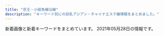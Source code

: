 ```yaml
---
title: "京王・小田急線沿線"
description: "キーワード別にの巨乳アジアン・チャイナエステ嬢情報をまとめました。"
---
```


新着画像と新着キーワードをまとめています。
2021年05月28日の情報です。

<DmmAffiliateIns />
<KeywordTable
  shops={
    [
    {
        "station": "\u8abf\u5e03\u99c5\u5317\u53e3",
        "keywords": {
            "91": 1,
            "88": 1,
            "E": 3,
            "92": 1,
            "90": 1,
            "87": 1,
            "C": 2
        },
        "name": "Pandora -\u30d1\u30f3\u30c9\u30e9-",
        "url": "http://pandora.estheya.com/",
        "img_links": [
            "http://pandora.estheya.com/css/tel.png",
            "http://pandora.estheya.com/css/nav/nav-005.jpg",
            "http://pandora.estheya.com/css/baner.jpg",
            "http://pandora.estheya.com/css/staff/staff02.jpg",
            "http://pandora.estheya.com/css/nav/nav-002.jpg",
            "http://pandora.estheya.com/css/top-left02.jpg",
            "http://pandora.estheya.com/css/nav/nav-004.jpg",
            "http://pandora.estheya.com/css/staff/staff05.jpg",
            "http://pandora.estheya.com/css/nav/nav-003.jpg",
            "http://pandora.estheya.com/css/nav/nav-006.jpg",
            "http://pandora.estheya.com/css/osusume01.jpg",
            "http://pandora.estheya.com/css/staff/staff07.jpg",
            "http://pandora.estheya.com/css/cam01.jpg",
            "http://pandora.estheya.com/css/nav/nav-001.jpg",
            "http://pandora.estheya.com/css/staff/staff04.jpg",
            "http://pandora.estheya.com/css/staff/staff06.jpg"
        ]
    },
    {
        "station": "\u7b39\u585a\u99c5\u5317\u53e3",
        "img_links": [],
        "keywords": {},
        "name": "\u30de\u30ab\u30ed\u30f3",
        "url": "https://es.eoeoco.com/"
    },
    {
        "url": "http://noborito-garden.net/",
        "img_links": [
            "http://noborito-garden.net/images/room2.jpg",
            "http://noborito-garden.net/images/staff1.jpg",
            "http://noborito-garden.net/images/girl-z2.jpg",
            "http://noborito-garden.net/images/staff2.jpg",
            "http://noborito-garden.net/images/room3.jpg",
            "http://noborito-garden.net/images/nei_bj2.jpg",
            "http://noborito-garden.net/images/staff4.jpg",
            "http://noborito-garden.net/images/s_staff.jpg",
            "http://noborito-garden.net/images/room1.jpg",
            "http://noborito-garden.net/images/girl-z1.jpg",
            "http://noborito-garden.net/images/room4.jpg",
            "http://noborito-garden.net/images/tel.jpg",
            "http://noborito-garden.net/images/staff0.jpg",
            "http://noborito-garden.net/images/s_link.jpg",
            "http://noborito-garden.net/images/movie.jpg",
            "http://noborito-garden.net/images/mobile.jpg",
            "http://noborito-garden.net/images/s_chedule.jpg",
            "http://noborito-garden.net/images/s_news.jpg",
            "http://noborito-garden.net/images/staff3.jpg"
        ],
        "name": "\u7d4c\u7d61\u5802",
        "station": "\u6885\u30f6\u4e18\u99c5",
        "keywords": {
            "C": 23,
            "86": 10
        }
    },
    {
        "name": "\u30cb\u30fc\u30cf\u30aa",
        "keywords": {},
        "img_links": [
            "http://www.niihao.xyz/images/staff/shazhi.jpg",
            "http://www.niihao.xyz/images/staff/miki.jpeg",
            "http://www.niihao.xyz/images/staff/aya2.jpg",
            "http://www.niihao.xyz/images/nav/l-nav-_job.jpg",
            "http://www.niihao.xyz/images/index-yume_11.jpg",
            "http://www.niihao.xyz/images/index-yume_02.jpg",
            "http://www.niihao.xyz/images/lanmu_07.jpg",
            "http://www.niihao.xyz/images/4.jpg",
            "http://www.niihao.xyz/images/lanmu_03.jpg",
            "http://www.niihao.xyz/psd/off.jpg",
            "http://www.niihao.xyz/images/staff/remon.jpg",
            "http://www.niihao.xyz/images/lanmu_06.jpg",
            "http://www.niihao.xyz/images/index-yume_04.jpg",
            "http://www.niihao.xyz/images/staff/11.jpg",
            "http://www.niihao.xyz/images/l-nav-_staff.jpg"
        ],
        "station": "\u5e9c\u4e2d\u99c5\u5357\u53e3",
        "url": "http://www.niihao.xyz/"
    },
    {
        "keywords": {},
        "img_links": [],
        "station": "\u5343\u6b73\u8239\u6a4b\u99c5\u5357\u53e3",
        "url": "http://salon-rlx.com/",
        "name": "\u8776\u821e"
    },
    {
        "url": "http://soleil.ebb.jp/",
        "img_links": [
            "http://soleil.ebb.jp/nbj2.jpg",
            "http://soleil.ebb.jp/end.png",
            "http://soleil.ebb.jp/int1.png",
            "http://soleil.ebb.jp/2/uploadimg/1617698276.jpg",
            "http://soleil.ebb.jp/2/uploadimg/1617698425.jpg",
            "http://soleil.ebb.jp/2/uploadimg/1617698146.jpg",
            "http://soleil.ebb.jp/s_staff.jpg",
            "http://soleil.ebb.jp/ryoukihyo.png",
            "http://soleil.ebb.jp/top.png",
            "http://soleil.ebb.jp/mens-esthe1.png",
            "http://soleil.ebb.jp/s_news.jpg"
        ],
        "station": "\u8056\u8e5f\u685c\u30f6\u4e18\u99c5\u6771\u53e3",
        "name": "SOLEIL \uff5e\u30bd\u30ec\u30a4\u30e6\uff5e",
        "keywords": {
            "D": 4,
            "87": 6,
            "E": 2
        }
    },
    {
        "url": "http://cocoro.estheya.com/",
        "img_links": [
            "http://cocoro.estheya.com/images/call.png",
            "http://cocoro.estheya.com/css/staff/staff01.jpg",
            "http://cocoro.estheya.com/css/staff/staff02.jpg",
            "http://cocoro.estheya.com/css/cam01.jpg",
            "http://cocoro.estheya.com/css/m-top04.jpg",
            "http://cocoro.estheya.com/css/staff/staff03.jpg",
            "http://cocoro.estheya.com/css/m-head.jpg"
        ],
        "keywords": {
            "86": 1,
            "C": 1,
            "92": 1,
            "90": 1,
            "D": 1,
            "E": 1
        },
        "name": "COCORO",
        "station": "\u5411\u30f6\u4e18\u904a\u5712\u99c5"
    },
    {
        "url": "https://dear.ests.jp/",
        "img_links": [
            "https://dear.ests.jp/photos/sites/49/2021/04/2021042600463028.jpeg",
            "https://dear.ests.jp/images/1.jpg",
            "https://dear.ests.jp/images/top.jpg",
            "https://dear.ests.jp/photos/sites/49/2021/04/2021041901291776.jpeg",
            "https://dear.ests.jp/photos/sites/49/2021/05/2021051414211872.jpeg",
            "https://dear.ests.jp/photos/sites/49/2021/04/2021041511095279.jpeg",
            "https://dear.ests.jp/images/info2.jpg",
            "https://dear.ests.jp/images/bj3.jpg",
            "https://dear.ests.jp/images/link2.jpg",
            "https://dear.ests.jp/photos/sites/49/2021/04/2021042700265716.jpeg",
            "https://esta-kanto.com/img/kanto/esta-200_40.jpg",
            "https://dear.ests.jp/photos/sites/49/2021/04/2021042601291034.jpeg",
            "https://dear.ests.jp/photos/sites/49/2021/04/2021041913195348.jpeg",
            "https://dear.ests.jp/photos/sites/49/2021/04/2021042222290912.jpeg",
            "https://dear.ests.jp/photos/sites/49/2021/04/2021041513454813.jpeg",
            "https://dear.ests.jp/images/paypay.jpg",
            "https://dear.ests.jp/photos/sites/49/2021/04/2021042615175874.jpeg",
            "https://dear.ests.jp/images/s_info.jpg",
            "https://dear.ests.jp/photos/sites/49/2021/04/2021041319465766.jpeg",
            "https://dear.ests.jp/images/bj1.jpg",
            "https://dear.ests.jp/photos/sites/49/2021/04/2021042000340375.jpeg",
            "https://dear.ests.jp/images/s_link.jpg",
            "https://dear.ests.jp/images/amore.jpg",
            "https://dear.ests.jp/photos/sites/49/2021/05/2021051715055993.jpeg",
            "https://dear.ests.jp/photos/sites/49/2021/04/2021041511140229.jpeg",
            "https://dear.ests.jp/photos/sites/49/2021/05/2021050810150376.jpeg",
            "https://dear.ests.jp/images/s_staff.jpg",
            "https://dear.ests.jp/images/member.jpg",
            "https://dear.ests.jp/photos/sites/49/2021/05/2021051113271046.jpeg",
            "https://dear.ests.jp/photos/sites/49/2021/05/2021052413183715.jpeg",
            "https://dear.ests.jp/photos/sites/49/2021/04/2021041513593722.jpeg",
            "https://dear.ests.jp/photos/sites/49/2021/05/2021052514195070.jpeg",
            "https://dear.ests.jp/photos/sites/49/2021/04/2021041216053062.jpg",
            "https://dear.ests.jp/photos/sites/49/2021/05/2021051114140830.jpeg"
        ],
        "name": "Dear",
        "keywords": {
            "C": 3,
            "E": 64,
            "\u5de8\u4e73": 1,
            "\u4e73": 1,
            "D": 41,
            "F": 2,
            "\u30bb\u30af\u30b7\u30fc": 31
        },
        "station": "\u5e9c\u4e2d\u99c5"
    },
    {
        "img_links": [
            "http://massage-est.xyz/images/cg01.jpg",
            "http://massage-est.xyz/images/cg11.jpg",
            "http://massage-est.xyz/images/cg02.jpg",
            "http://massage-est.xyz/images/cg031.jpg",
            "http://massage-est.xyz/images/cg03.jpg",
            "http://massage-est.xyz/images/cg12.jpg",
            "http://massage-est.xyz/images/cg06.jpg",
            "http://massage-est.xyz/images/cg081.jpg",
            "http://massage-est.xyz/images/spacer300x450.png",
            "http://massage-est.xyz/images/sys.jpg",
            "http://massage-est.xyz/images/cg13.jpg",
            "http://massage-est.xyz/images/cg08.jpg",
            "http://massage-est.xyz/images/cg051.jpg",
            "http://massage-est.xyz/images/cg021.jpg",
            "http://massage-est.xyz/images/cg05.jpg",
            "http://massage-est.xyz/images/cg071.jpg",
            "http://massage-est.xyz/images/up_100_1_0.jpg",
            "http://massage-est.xyz/images/top2.png",
            "http://massage-est.xyz/images/top.png",
            "http://massage-est.xyz/images/cg10.jpg",
            "http://massage-est.xyz/images/cg04.jpg",
            "http://massage-est.xyz/images/cg011.jpg",
            "http://massage-est.xyz/images/spacer900x360.png",
            "http://massage-est.xyz/images/qr.jpg",
            "http://massage-est.xyz/images/cg07.jpg",
            "http://massage-est.xyz/images/cg061.jpg"
        ],
        "url": "http://massage-est.xyz/",
        "name": "\u6df1\u4e95\u6c37\u306e\u56fd",
        "keywords": {
            "E": 8,
            "86": 96,
            "D": 88
        },
        "station": "\u5343\u6b73\u70cf\u5c71\u99c5\u5317\u53e3"
    },
    {
        "name": "Sicily",
        "station": "\u767b\u6238\u99c5\u751f\u7530\u7dd1\u5730\u53e3",
        "img_links": [
            "http://sicily.estheya.com/css/staff/staff03.jpg",
            "http://sicily.estheya.com/css/m-head.jpg",
            "http://sicily.estheya.com/images/call.png",
            "http://sicily.estheya.com/css/staff/staff01.jpg",
            "http://sicily.estheya.com/css/cam01.jpg",
            "http://sicily.estheya.com/css/staff/staff02.jpg",
            "http://sicily.estheya.com/css/m-top04.jpg"
        ],
        "url": "http://sicily.estheya.com/",
        "keywords": {
            "92": 1,
            "90": 1,
            "86": 1,
            "D": 1,
            "E": 1,
            "C": 1
        }
    },
    {
        "url": "http://aroma-tsubaki.com/",
        "station": "\u4eac\u738b\u591a\u6469\u30bb\u30f3\u30bf\u30fc\u99c5\u897f\u53e3",
        "name": "\u693f",
        "img_links": [
            "http://www.aroma-tsubaki.com/uploads/aromatsubaki/2020/10/flash3.jpg",
            "http://www.aroma-tsubaki.com/uploads/aromatsubaki/2011/10/play4.jpg",
            "http://www.aroma-tsubaki.com/uploads/aromatsubaki/2011/11/e794bbe5838f-029.jpg",
            "http://www.aroma-tsubaki.com/uploads/aromatsubaki/2011/10/play1.jpg",
            "http://www.aroma-tsubaki.com/uploads/aromatsubaki/2020/10/flash6.jpg",
            "http://www.aroma-tsubaki.com/uploads/aromatsubaki/2020/10/flash2.jpg",
            "http://www.aroma-tsubaki.com/uploads/aromatsubaki/2020/10/flash4.jpg",
            "http://www.aroma-tsubaki.com/uploads/aromatsubaki/2020/10/top.jpg",
            "http://www.aroma-tsubaki.com/uploads/aromatsubaki/2020/10/flash1.jpg",
            "http://www.aroma-tsubaki.com/uploads/aromatsubaki/2011/11/e794bbe5838f-031.jpg",
            "http://www.aroma-tsubaki.com/uploads/aromatsubaki/2011/10/play2.jpg",
            "http://www.aroma-tsubaki.com/uploads/aromatsubaki/2018/10/tel.jpg",
            "http://www.aroma-tsubaki.com/uploads/aromatsubaki/2011/10/shouji.jpg",
            "http://www.aroma-tsubaki.com/uploads/aromatsubaki/2012/05/e794bbe5838f-1623.jpg",
            "http://www.aroma-tsubaki.com/uploads/aromatsubaki/2012/03/e794bbe5838f-1079.jpg",
            "http://www.aroma-tsubaki.com/uploads/aromatsubaki/2012/10/e794bbe5838f-261.jpg",
            "http://www.aroma-tsubaki.com/uploads/aromatsubaki/2011/10/468x60.jpg",
            "http://www.aroma-tsubaki.com/uploads/aromatsubaki/2020/10/flash5.jpg",
            "http://www.aroma-tsubaki.com/uploads/aromatsubaki/2011/10/play3.jpg",
            "http://www.aroma-tsubaki.com/uploads/aromatsubaki/2011/10/info.jpg",
            "http://www.aroma-tsubaki.com/uploads/aromatsubaki/2011/10/zi_link.jpg",
            "http://www.aroma-tsubaki.com/uploads/aromatsubaki/images/no-photo.jpg"
        ],
        "keywords": {
            "C": 9
        }
    },
    {
        "img_links": [
            "https://cindy.relaxjp.com/css/staff/staff06.png",
            "https://cindy.relaxjp.com/css/staff/staff01.png",
            "https://cindy.relaxjp.com/css/m-head.jpg",
            "https://cindy.relaxjp.com/css/staff/staff03.png",
            "https://cindy.relaxjp.com/css/cam01.jpg",
            "https://cindy.relaxjp.com/css/staff/staff04.png",
            "https://cindy.relaxjp.com/css/foot01.jpg",
            "https://cindy.relaxjp.com/css/m-top003.jpg",
            "https://cindy.relaxjp.com/css/m-top004.jpg",
            "https://cindy.relaxjp.com/css/staff/staff02.png",
            "https://cindy.relaxjp.com/images/call.png",
            "https://cindy.relaxjp.com/css/staff/staff05.png"
        ],
        "station": "\u5343\u6b73\u70cf\u5c71\u99c5\u5317\u53e3",
        "url": "https://cindy.relaxjp.com/",
        "name": "Cindy Baby",
        "keywords": {
            "C": 1,
            "91": 2,
            "E": 5,
            "90": 3,
            "87": 1
        }
    },
    {
        "station": "\u660e\u5927\u524d\u99c5\u4e2d\u592e\u53e3",
        "url": "http://meidaimaemadonna.xyz/",
        "name": "Madonna -\u30de\u30c9\u30f3\u30ca-",
        "img_links": [
            "http://meidaimaemadonna.xyz/uploads/210112/1-210112163521218.jpg",
            "http://meidaimaemadonna.xyz/uploads/200605/1-200605091605C6.jpg",
            "http://meidaimaemadonna.xyz/picture/m-head01.jpg",
            "http://meidaimaemadonna.xyz/uploads/200605/1-200605091K4J3.jpg",
            "http://meidaimaemadonna.xyz/uploads/201019/1-20101ZZ35c62.jpg",
            "http://meidaimaemadonna.xyz/uploads/200605/1-200605091635J5.jpg",
            "http://meidaimaemadonna.xyz/uploads/210305/1-210305123649457.jpg",
            "http://meidaimaemadonna.xyz/picture/m-top003.jpg",
            "http://meidaimaemadonna.xyz/uploads/200605/1-200605091Q1F0.jpg",
            "http://meidaimaemadonna.xyz/picture/call.png",
            "http://meidaimaemadonna.xyz/uploads/201020/1-20102013531a57.jpg",
            "http://meidaimaemadonna.xyz/uploads/201019/1-20101ZZ3305O.jpg",
            "http://meidaimaemadonna.xyz/css/m-top04.jpg",
            "http://meidaimaemadonna.xyz/uploads/210305/1-210305123F0503.jpg",
            "http://meidaimaemadonna.xyz/picture/m-top004.jpg",
            "http://meidaimaemadonna.xyz/uploads/210112/1-2101121F230117.jpg",
            "http://meidaimaemadonna.xyz/uploads/201020/1-20102013422C23.jpg"
        ],
        "keywords": {
            "F": 18,
            "94": 18
        }
    },
    {
        "url": "http://www.ainoyuwaku.esturl.com/",
        "keywords": {
            "86": 16,
            "87": 24,
            "D": 32,
            "C": 34
        },
        "name": "\u611b\u306e\u8a98\u60d1",
        "img_links": [
            "http://www.ainoyuwaku.esturl.com/files/003.jpg",
            "http://www.ainoyuwaku.esturl.com/files/003-02.jpg",
            "http://www.ainoyuwaku.esturl.com/img/top.jpg",
            "http://www.ainoyuwaku.esturl.com/files/002.jpg",
            "http://www.ainoyuwaku.esturl.com/files/002-02.jpg",
            "http://www.ainoyuwaku.esturl.com/photo_news/upimg/31737608bbd71ade4d_0.jpg",
            "http://www.ainoyuwaku.esturl.com/files/005-02.jpg",
            "http://www.ainoyuwaku.esturl.com/files/004.jpg",
            "http://www.ainoyuwaku.esturl.com/img/ac2.jpg",
            "http://www.ainoyuwaku.esturl.com/files/001-02.jpg",
            "http://www.ainoyuwaku.esturl.com/img/ac1.jpg",
            "http://www.ainoyuwaku.esturl.com/img/spacer900x360.png",
            "http://www.ainoyuwaku.esturl.com/files/004-02.jpg",
            "http://www.ainoyuwaku.esturl.com/files/005.jpg",
            "http://www.ainoyuwaku.esturl.com/img/top_sm.jpg",
            "http://www.ainoyuwaku.esturl.com/files/001.jpg"
        ],
        "station": "\u660e\u5927\u524d\u99c5\u4e2d\u592e\u53e3"
    },
    {
        "img_links": [
            "https://es-relax.tokyo/wp-content/themes/este/img/top-img01b.png",
            "https://es-relax.tokyo/wp-content/themes/este/img/call.png",
            "https://es-relax.tokyo/wp-content/themes/este/img/tel_footer.png",
            "https://es-relax.tokyo/wp-content/themes/este/img/4.jpg",
            "https://es-relax.tokyo/wp-content/themes/este/img/top-img01a.png",
            "https://es-relax.tokyo/wp-content/themes/este/img/top-img02.png",
            "https://es-relax.tokyo/wp-content/uploads/2021/05/q1324876rainbow.jpg",
            "https://es-relax.tokyo/wp-content/themes/este/img/tel_header.png",
            "https://es-relax.tokyo/wp-content/uploads/2020/02/87261rainbow.jpg",
            "https://es-relax.tokyo/wp-content/themes/este/img/top-img01.png",
            "https://es-relax.tokyo/wp-content/uploads/2020/02/897621rainbow.jpg",
            "https://es-relax.tokyo/wp-content/uploads/2020/12/87612rainbow.jpg",
            "https://es-relax.tokyo/wp-content/themes/este/img/top-img04.png",
            "https://es-relax.tokyo/wp-content/uploads/2020/02/1rainbow-1.jpg",
            "https://es-relax.tokyo/wp-content/themes/este/img/1.jpg",
            "https://es-relax.tokyo/wp-content/themes/este/img/2.jpg",
            "https://es-relax.tokyo/wp-content/uploads/2021/04/56786rainbow.jpg",
            "https://es-relax.tokyo/wp-content/uploads/2020/11/908271rainbow.jpg",
            "https://es-relax.tokyo/wp-content/uploads/2020/10/11rainbow.jpg",
            "https://es-relax.tokyo/wp-content/uploads/2020/02/8976218rainbow.jpg",
            "https://es-relax.tokyo/wp-content/themes/este/img/3.jpg",
            "https://es-relax.tokyo/wp-content/uploads/2021/02/9876rainbow.jpg"
        ],
        "keywords": {
            "D": 10,
            "E": 17,
            "F": 6
        },
        "name": "\u30ec\u30a4\u30f3\u30dc\u30fc",
        "station": "\u5343\u6b73\u70cf\u5c71\u99c5\u5317\u53e3",
        "url": "https://es-relax.tokyo/"
    },
    {
        "station": "\u8abf\u5e03\u99c5\u6771\u53e3",
        "img_links": [
            "https://moe.ests.jp/images/themes/blue/no1.png",
            "https://moe.ests.jp/images/themes/blue/s_zysx.png",
            "https://moe.ests.jp/photos/sites/63/2021/04/2021041103094038.jpg",
            "https://moe.ests.jp/photos/sites/63/2021/04/2021041103093931.jpg",
            "https://moe.ests.jp/images/themes/blue/s_newface.png",
            "https://moe.ests.jp/images/themes/blue/line.png",
            "https://moe.ests.jp/images/themes/blue/s_link.png",
            "https://moe.ests.jp/photos/sites/63/2021/04/202104110309386.jpg",
            "https://moe.ests.jp/images/themes/blue/mobile.jpg",
            "https://moe.ests.jp/images/themes/blue/s_news.png",
            "https://moe.ests.jp/images/room3.jpg",
            "https://moe.ests.jp/images/themes/blue/no2.png",
            "https://moe.ests.jp/images/themes/blue/s_pickup.png",
            "https://moe.ests.jp/images/themes/blue/r3.jpg",
            "https://moe.ests.jp/images/room1.jpg",
            "https://moe.ests.jp/images/themes/blue/s_ranking.png",
            "https://moe.ests.jp/images/room2.jpg",
            "https://moe.ests.jp/images/themes/blue/s_staff.png",
            "https://moe.ests.jp/images/room4.jpg",
            "https://moe.ests.jp/photos/sites/63/2021/04/202104110309399.jpg"
        ],
        "name": "\u840c",
        "url": "https://moe.ests.jp/",
        "keywords": {
            "86": 12,
            "87": 12,
            "D": 24,
            "C": 19
        }
    },
    {
        "url": "https://es-tonix.com/",
        "name": "TONIX",
        "station": "\u5e9c\u4e2d\u99c5\u5357\u53e3",
        "img_links": [
            "https://es-tonix.com/wp-content/uploads/2021/04/695FB2FD-141C-435D-9A3E-6720BF5516F0.jpeg",
            "https://es-tonix.com/wp-content/uploads/2017/12/222222222222222221.jpg",
            "https://es-tonix.com/wp-content/themes/este/img/tel_header.png",
            "https://es-tonix.com/wp-content/themes/este/img/top-img06.png",
            "https://es-tonix.com/wp-content/themes/este/img/top-img05.png",
            "https://es-tonix.com/wp-content/themes/este/img/1.jpg",
            "https://es-tonix.com/wp-content/themes/este/img/top-img07.png",
            "https://es-tonix.com/wp-content/themes/este/img/top-img04.png",
            "https://es-tonix.com/wp-content/themes/este/img/top-img01b.png",
            "https://es-tonix.com/wp-content/uploads/2021/04/E3FFBFAE-89B4-43A7-BA90-1482DDEF744E.jpeg",
            "https://es-tonix.com/wp-content/themes/este/img/3.jpg",
            "https://es-tonix.com/wp-content/themes/este/img/2.jpg",
            "https://es-tonix.com/wp-content/themes/este/img/top-img02.png",
            "https://es-tonix.com/wp-content/uploads/2021/04/10891220-2F30-4B76-B8DC-35ED21FF2CC5.jpeg",
            "https://es-tonix.com/wp-content/themes/este/img/4.jpg",
            "https://es-tonix.com/wp-content/uploads/2021/04/4EBE72EF-2B90-4F07-BE48-47A9FAA85450.jpeg",
            "https://es-tonix.com/wp-content/themes/este/img/top-img03a.png",
            "https://es-tonix.com/wp-content/uploads/2021/04/EBF139A6-A306-4E96-941A-32B836D41A85.jpeg",
            "https://es-tonix.com/wp-content/uploads/2021/04/CC5657CA-78F6-4890-9761-08D817F164A3.jpeg",
            "https://es-tonix.com/wp-content/themes/este/img/call.png",
            "https://es-tonix.com/wp-content/themes/este/img/tel_footer.png",
            "https://es-tonix.com/wp-content/uploads/2021/04/5B2F80E2-4F72-4135-B8F3-286BB45A4044.jpeg",
            "https://es-tonix.com/wp-content/themes/este/img/top-img01a.png",
            "https://es-tonix.com/wp-content/uploads/2021/04/9305A578-6EB1-4009-BBAE-2316F94E2C0C.jpeg",
            "https://es-tonix.com/wp-content/uploads/2021/04/692B597B-1CEB-42C9-8F8A-9CDE197A3C46.jpeg"
        ],
        "keywords": {
            "\u30bb\u30af\u30b7\u30fc": 2
        }
    },
    {
        "img_links": [
            "http://ciretuyghr.xyz/uploads/210406/1-2104060U5425L.jpg",
            "http://ciretuyghr.xyz/uploads/191113/1-191113150325Y4.jpg",
            "http://ciretuyghr.xyz/uploads/171031/1-1G0311G344914.jpg",
            "http://ciretuyghr.xyz/uploads/210315/1-210315094215216.jpg",
            "http://ciretuyghr.xyz/uploads/171110/1-1G11014060CG.jpg",
            "http://ciretuyghr.xyz/uploads/180612/1-1P6121601061c.jpg",
            "http://ciretuyghr.xyz/uploads/171110/1-1G110140540357.jpg",
            "http://ciretuyghr.xyz/templets/default/pc/picture/s_pick.png",
            "http://ciretuyghr.xyz/templets/default/pc/picture/s_news.png",
            "http://ciretuyghr.xyz/uploads/171031/1-1G0311G531445.jpg",
            "http://ciretuyghr.xyz/templets/default/pc/picture/end1.jpg",
            "http://ciretuyghr.xyz/uploads/210217/1-21021FT436426.jpg",
            "http://ciretuyghr.xyz/uploads/210426/1-210426093246141.jpg",
            "http://ciretuyghr.xyz/uploads/171031/1-1G0311G505933.jpg",
            "http://ciretuyghr.xyz/uploads/191113/1-191113144F3914.jpg",
            "http://ciretuyghr.xyz/uploads/180612/1-1P612160029349.jpg",
            "http://ciretuyghr.xyz/templets/default/pc/picture/s_staff.png",
            "http://ciretuyghr.xyz/uploads/210206/1-21020610151M36.jpg",
            "http://ciretuyghr.xyz/uploads/210306/1-21030612325V26.jpg",
            "http://ciretuyghr.xyz/templets/default/pc/picture/face.png",
            "http://ciretuyghr.xyz/uploads/191211/1-19121110204J35.jpg",
            "http://ciretuyghr.xyz/uploads/171031/1-1G0311G556445.jpg",
            "http://ciretuyghr.xyz/uploads/171110/1-1G1101405143V.jpg",
            "http://ciretuyghr.xyz/templets/default/pc/picture/staffs.png",
            "http://ciretuyghr.xyz/uploads/allimg/180612/1-1P612160305350.jpg",
            "http://ciretuyghr.xyz/uploads/171031/1-1G0311G4095M.jpg",
            "http://ciretuyghr.xyz/uploads/191203/1-191203164559604.jpg"
        ],
        "station": "\u72db\u6c5f\u99c5\u5317\u53e3",
        "keywords": {
            "\u30bb\u30af\u30b7\u30fc": 2
        },
        "name": "\u685c\u306e\u604b",
        "url": "http://ciretuyghr.xyz/"
    },
    {
        "station": "\u5e9c\u4e2d\u99c5\u5317\u53e3",
        "name": "Olive \uff5e\u30aa\u30ea\u30fc\u30d6\uff5e",
        "url": "http://www.fuwa.work/",
        "img_links": [
            "http://www.fuwa.work/img/risan2.jpg",
            "http://www.fuwa.work/img/moe2.jpg",
            "http://www.fuwa.work/images/info.png",
            "http://www.fuwa.work/images/staff_t.png",
            "http://www.fuwa.work/img/miki1.jpg",
            "http://www.fuwa.work/images/mobile.jpg",
            "http://www.fuwa.work/img/risan1.jpg",
            "http://www.fuwa.work/images/sys4.png",
            "http://www.fuwa.work/staff/mimi.jpg",
            "http://www.fuwa.work/staff/miki.jpg",
            "http://www.fuwa.work/img/mimi1.jpg",
            "http://www.fuwa.work/staff/moe.jpg",
            "http://www.fuwa.work/images/head.jpg",
            "http://www.fuwa.work/images/sys1.jpg",
            "http://www.fuwa.work/staff/risan.jpg",
            "http://www.fuwa.work/images/sys2.jpg",
            "http://www.fuwa.work/images/line.png",
            "http://www.fuwa.work/images/sys3.jpg",
            "http://www.fuwa.work/images/interior_t.png",
            "http://www.fuwa.work/images/int1.png",
            "http://www.fuwa.work/img/moe1.jpg",
            "http://www.fuwa.work/images/rec.jpg",
            "http://www.fuwa.work/images/int2.png",
            "http://www.fuwa.work/images/news.jpg"
        ],
        "keywords": {}
    },
    {
        "url": "http://www.mens-chitose.com/",
        "keywords": {
            "86": 3,
            "D": 3
        },
        "name": "\u5065\u5eb7\u697d",
        "img_links": [
            "http://www.mens-chitose.com/files/013.jpg",
            "http://www.mens-chitose.com/files/011.jpg",
            "http://www.mens-chitose.com/images/concept.jpg",
            "http://www.mens-chitose.com/images/attention.png",
            "http://www.mens-chitose.com/files/001.jpg",
            "http://www.mens-chitose.com/images/coverParts.png",
            "http://www.mens-chitose.com/images/infoSlide01.jpg",
            "http://www.mens-chitose.com/images/info.jpg"
        ],
        "station": "\u5343\u6b73\u8239\u6a4b\u99c5\u5317\u53e3"
    },
    {
        "name": "\u96c5\u30fb\u307f\u3084\u3073",
        "keywords": {
            "C": 16
        },
        "url": "http://arm-relax.com/",
        "img_links": [
            "http://arm-relax.com/i/files/homeimg.jpg",
            "http://arm-relax.com/staff/mika/01.jpg",
            "http://arm-relax.com/staff/yumi/01.jpg",
            "http://arm-relax.com/staff/eri/01.jpg",
            "http://arm-relax.com/pic/topimg2.jpg",
            "http://arm-relax.com/img/ttl_link.png",
            "http://arm-relax.com/img/ttl_staff.png",
            "http://arm-relax.com/staff/yumi/01mb.jpg",
            "http://arm-relax.com/pic/head.png",
            "http://arm-relax.com/img/ttl_mobile.png",
            "http://arm-relax.com/staff/eri/01mb.jpg",
            "http://arm-relax.com/staff/mika/01mb.jpg",
            "http://arm-relax.com/staff/yuri/01mb.jpg",
            "http://arm-relax.com/staff/aya/01mb.jpg",
            "http://arm-relax.com/staff/aya/01.jpg",
            "http://arm-relax.com/staff/yuri/01.jpg",
            "http://arm-relax.com/img/ttl_recbnr.png",
            "http://arm-relax.com/staff/mimi/01mb.jpg",
            "http://arm-relax.com/staff/mimi/01.jpg",
            "http://arm-relax.com/pic/topimg1.jpg"
        ],
        "station": "\u5e9c\u4e2d\u99c5\u5357\u53e3"
    },
    {
        "img_links": [
            "http://www.goldsea.work/img/pic/int2.jpg",
            "http://www.goldsea.work/staff/yuki.jpg",
            "http://www.goldsea.work/img/pic/int3.jpg",
            "http://www.goldsea.work/staff/rika.jpg",
            "http://www.goldsea.work/staff/koko.jpg",
            "http://www.goldsea.work/staff/riko1.jpg",
            "http://www.goldsea.work/staff/riko2.jpg",
            "http://www.goldsea.work/staff/yuki1.jpg",
            "http://www.goldsea.work/img/pic/slide_12.jpg",
            "http://www.goldsea.work/staff/mayu2.jpg",
            "http://www.goldsea.work/staff/mayu1.jpg",
            "http://www.goldsea.work/staff/risa.jpg",
            "http://www.goldsea.work/img/pic/int1.jpg",
            "http://www.goldsea.work/img/loader.png",
            "http://www.goldsea.work/staff/koko1.jpg",
            "http://www.goldsea.work/staff/nao2.jpg",
            "http://www.goldsea.work/staff/rika1.jpg",
            "http://www.goldsea.work/staff/risa1.jpg",
            "http://www.goldsea.work/staff/riko.jpg",
            "http://www.goldsea.work/staff/rika2.jpg",
            "http://www.goldsea.work/staff/mayu.jpg",
            "http://www.goldsea.work/staff/yuki2.jpg",
            "http://www.goldsea.work/img/pic/slide_11.jpg",
            "http://www.goldsea.work/staff/koko2.jpg",
            "http://www.goldsea.work/staff/nao.jpg",
            "http://www.goldsea.work/staff/nao1.jpg"
        ],
        "name": "Stylish",
        "keywords": {
            "84": 1,
            "83": 1,
            "D": 4,
            "86": 2,
            "87": 1,
            "F": 2,
            "C": 4,
            "E": 4,
            "89": 1,
            "85": 1
        },
        "station": "\u767b\u6238\u99c5",
        "url": "http://www.goldsea.work/"
    },
    {
        "station": "\u7b39\u585a\u99c5\u5317\u53e3",
        "url": "http://happy.rankuens.com/",
        "keywords": {
            "89": 2,
            "E": 3,
            "91": 2,
            "D": 2
        },
        "name": "\u30cf\u30d4\u30cd\u30b9",
        "img_links": [
            "http://happy.rankuens.com/css/staff/staff05.png",
            "http://happy.rankuens.com/css/nav/nav-004.png",
            "http://happy.rankuens.com/css/staff/staff01-a.png",
            "http://happy.rankuens.com/css/staff/staff02-a.png",
            "http://happy.rankuens.com/css/staff/staff04.png",
            "http://happy.rankuens.com/css/staff/staff03.png",
            "http://happy.rankuens.com/css/osusume01.png",
            "http://happy.rankuens.com/css/nav/nav-006.png",
            "http://happy.rankuens.com/css/tel.png",
            "http://happy.rankuens.com/css/nav/nav-003.png",
            "http://happy.rankuens.com/css/baner03.jpg",
            "http://happy.rankuens.com/css/staff/staff03-a.png",
            "http://happy.rankuens.com/css/nav/nav-005.png",
            "http://happy.rankuens.com/css/staff/staff04-a.png",
            "http://happy.rankuens.com/css/staff/staff05-a.png",
            "http://happy.rankuens.com/css/nav/nav-002.png",
            "http://happy.rankuens.com/css/c01.png",
            "http://happy.rankuens.com/css/top03.png",
            "http://happy.rankuens.com/css/staff/staff02.png",
            "http://happy.rankuens.com/css/staff/staff01.png",
            "http://happy.rankuens.com/css/nav/nav-001.png"
        ]
    },
    {
        "url": "http://iyashien-est.com/",
        "name": "\u7652\u3057\u82d1",
        "station": "\u5e9c\u4e2d\u99c5\u5357\u53e3",
        "img_links": [
            "http://iyashien-est.com/girl/7.jpg",
            "http://iyashien-est.com/images/capinfo.jpg",
            "http://iyashien-est.com/images/room/photo03.jpg",
            "http://iyashien-est.com/girl/9.jpg",
            "http://iyashien-est.com/images/index.jpg",
            "http://iyashien-est.com/girl/3.jpg",
            "http://iyashien-est.com/girl/16.jpg",
            "http://iyashien-est.com/images/staff.jpg",
            "http://iyashien-est.com/girl/5.jpg",
            "http://iyashien-est.com/girl/8.jpg",
            "http://iyashien-est.com/images/room/photo01.jpg",
            "http://iyashien-est.com/images/room/photo02.jpg",
            "http://iyashien-est.com/girl/2.jpg",
            "http://iyashien-est.com/girl/4.jpg",
            "http://iyashien-est.com/images/room/photo04.jpg"
        ],
        "keywords": {
            "C": 7
        }
    },
    {
        "station": "\u8abf\u5e03\u99c5\u6771\u53e3",
        "keywords": {
            "86": 12,
            "D": 24,
            "C": 8,
            "84": 8,
            "90": 6
        },
        "name": "\u685c",
        "img_links": [
            "http://www.mojitojd.xyz/style/bottom_therapist.jpg",
            "http://www.mojitojd.xyz/style/mainvisual_02.jpg",
            "http://www.mojitojd.xyz/uploads/201226/1-2012261A316447.jpg",
            "http://www.mojitojd.xyz/style/sw_home.png",
            "http://www.mojitojd.xyz/style/icon_new.png",
            "http://www.mojitojd.xyz/uploads/201226/1-201226111H3126.jpg",
            "http://www.mojitojd.xyz/uploads/allimg/200930/1-200930094059.jpg",
            "http://www.mojitojd.xyz/uploads/201226/1-201226111JU10.jpg",
            "http://www.mojitojd.xyz/uploads/201226/1-201226112111454.jpg",
            "http://www.mojitojd.xyz/uploads/201226/1-201226111010B0.jpg",
            "http://www.mojitojd.xyz/style/icon_ranking_01.png",
            "http://www.mojitojd.xyz/uploads/allimg/200930/1-200930094039.jpg",
            "http://www.mojitojd.xyz/uploads/allimg/201229/1-2012291A143.jpg",
            "http://www.mojitojd.xyz/uploads/201226/1-2012261120423N.jpg",
            "http://www.mojitojd.xyz/uploads/201226/1-201226111Q3228.jpg",
            "http://www.mojitojd.xyz/style/mainvisual_01_s.jpg",
            "http://www.mojitojd.xyz/uploads/201229/1-2012291649129B.jpg",
            "http://www.mojitojd.xyz/uploads/201226/1-201226112001463.jpg",
            "http://www.mojitojd.xyz/uploads/allimg/200930/1-200930094123.jpg",
            "http://www.mojitojd.xyz/style/head_interior.jpg",
            "http://www.mojitojd.xyz/style/trigger.jpg",
            "http://www.mojitojd.xyz/style/mainvisual_02_s.jpg",
            "http://www.mojitojd.xyz/style/mainvisual_01.jpg",
            "http://www.mojitojd.xyz/style/head_therapist.jpg",
            "http://www.mojitojd.xyz/uploads/201226/1-20122611191Q05.jpg",
            "http://www.mojitojd.xyz/style/sw_tel.png"
        ],
        "url": "http://www.mojitojd.xyz/"
    },
    {
        "name": "Sweet Heart",
        "url": "http://sweet-heart.work/",
        "station": "\u5e9c\u4e2d\u99c5\u5317\u53e3",
        "keywords": {},
        "img_links": [
            "http://sweet-heart.work/images/3.jpg",
            "http://sweet-heart.work/images/1.jpg",
            "http://sweet-heart.work/images/mobile.jpg",
            "http://sweet-heart.work/img/moe3.jpg",
            "http://sweet-heart.work/images/2.jpg",
            "http://sweet-heart.work/images/5.jpg",
            "http://sweet-heart.work/img/risan1.jpg",
            "http://sweet-heart.work/images/interior_t.png",
            "http://sweet-heart.work/img/miki1.jpg",
            "http://sweet-heart.work/img/mimi1.jpg",
            "http://sweet-heart.work/images/head.jpg",
            "http://sweet-heart.work/images/ta.jpg",
            "http://sweet-heart.work/img/yien1.jpg",
            "http://sweet-heart.work/img/risan2.jpg",
            "http://sweet-heart.work/images/sys.jpg",
            "http://sweet-heart.work/img/yien2.jpg",
            "http://sweet-heart.work/images/tr.jpg",
            "http://sweet-heart.work/images/staff_t.png",
            "http://sweet-heart.work/images/b2.jpg",
            "http://sweet-heart.work/img/moe2.jpg",
            "http://sweet-heart.work/images/att.png",
            "http://sweet-heart.work/images/news.jpg",
            "http://sweet-heart.work/img/moe1.jpg",
            "http://sweet-heart.work/images/int1.jpg",
            "http://sweet-heart.work/images/int2.jpg",
            "http://sweet-heart.work/images/4.jpg",
            "http://sweet-heart.work/images/b1.jpg"
        ]
    },
    {
        "img_links": [
            "https://hobo100per.jpn.vin/photos/sites/64/2021/04/2021040902115754.jpg",
            "https://hobo100per.jpn.vin/images/mobile.jpg",
            "https://hobo100per.jpn.vin/photos/sites/64/2021/02/2021021405253880.jpg",
            "https://hobo100per.jpn.vin/photos/sites/64/2020/10/2020102607255738.jpg",
            "https://hobo100per.jpn.vin/images/s_staff.jpg",
            "https://hobo100per.jpn.vin/images/news_bj3.jpg",
            "https://hobo100per.jpn.vin/photos/sites/64/2021/05/2021051105251986.jpg",
            "https://hobo100per.jpn.vin/images/s_link.jpg",
            "https://hobo100per.jpn.vin/images/room4.jpg",
            "https://hobo100per.jpn.vin/photos/sites/64/2021/03/2021031502514054.jpg",
            "https://hobo100per.jpn.vin/photos/sites/64/2021/02/2021022309221643.jpg",
            "https://hobo100per.jpn.vin/photos/sites/64/2020/11/2020111302073452.jpg",
            "https://hobo100per.jpn.vin/photos/sites/64/2020/10/2020102607255792.jpg",
            "https://hobo100per.jpn.vin/images/room3.jpg",
            "https://hobo100per.jpn.vin/photos/sites/64/2021/01/202101160211441.jpg",
            "https://hobo100per.jpn.vin/photos/sites/64/2020/10/2020102607255627.jpg",
            "https://hobo100per.jpn.vin/images/s_face.jpg",
            "https://hobo100per.jpn.vin/images/top.png",
            "https://hobo100per.jpn.vin/images/1.png",
            "https://hobo100per.jpn.vin/images/room2.jpg",
            "https://hobo100per.jpn.vin/images/end.png",
            "https://hobo100per.jpn.vin/photos/sites/64/2020/10/2020102607255898.jpg",
            "https://hobo100per.jpn.vin/photos/sites/64/2020/12/2020120204102727.jpg",
            "https://hobo100per.jpn.vin/images/face_bj2.jpg",
            "https://hobo100per.jpn.vin/images/s_topics.jpg",
            "https://hobo100per.jpn.vin/images/news_bj1.jpg",
            "https://hobo100per.jpn.vin/photos/sites/64/2021/02/2021020403220683.jpg",
            "https://hobo100per.jpn.vin/images/room1.jpg"
        ],
        "name": "\u307b\u307c100%",
        "url": "https://hobo100per.jpn.vin/",
        "keywords": {
            "E": 15,
            "84": 60,
            "87": 90,
            "83": 15,
            "C": 45,
            "85": 30,
            "D": 165
        },
        "station": "\u5343\u6b73\u70cf\u5c71\u99c5\u5317\u53e3"
    },
    {
        "station": "\u5e61\u30f6\u8c37\u99c5\u5317\u53e3",
        "url": "http://flower.est-u.com/",
        "img_links": [
            "http://flower.est-u.com/images/s3.jpg",
            "http://flower.est-u.com/images/index_14.jpg",
            "http://flower.est-u.com/images/index3_11.jpg",
            "http://flower.est-u.com/images/s4.jpg",
            "http://flower.est-u.com/images/index_09.jpg",
            "http://flower.est-u.com/images/index_13.jpg",
            "http://flower.est-u.com/images/index_04.jpg",
            "http://flower.est-u.com/images/index_02.jpg",
            "http://flower.est-u.com/images/index_08.jpg",
            "http://flower.est-u.com/images/staff_14.jpg",
            "http://flower.est-u.com/images/index2_11.jpg",
            "http://flower.est-u.com/images/index_10.jpg",
            "http://flower.est-u.com/images/s5.jpg",
            "http://flower.est-u.com/images/index_16.jpg",
            "http://flower.est-u.com/images/index_06.jpg",
            "http://flower.est-u.com/images/index_07.jpg",
            "http://flower.est-u.com/images/s2.jpg",
            "http://flower.est-u.com/images/index_12.jpg",
            "http://flower.est-u.com/images/staff_12.jpg",
            "http://flower.est-u.com/images/index_05.jpg",
            "http://flower.est-u.com/images/s1.jpg"
        ],
        "keywords": {},
        "name": "FLOWER"
    },
    {
        "keywords": {
            "D": 7,
            "C": 14,
            "86": 2,
            "87": 2,
            "85": 3
        },
        "station": "\u5343\u6b73\u70cf\u5c71\u99c5\u5357\u53e3",
        "img_links": [
            "http://almond.ests.jp/photos/sites/24/2020/11/2020113018465490.jpg",
            "http://almond.ests.jp/images/line2.png",
            "http://almond.ests.jp/images/s_acc.jpg",
            "http://almond.ests.jp/images/s_staff.png",
            "http://almond.ests.jp/images/newicon.png",
            "http://almond.ests.jp/images/s_news.jpg",
            "http://almond.ests.jp/photos/sites/24/2020/11/2020113018465254.jpg",
            "http://almond.ests.jp/images/line1.jpg",
            "http://almond.ests.jp/images/nstaff1.jpg",
            "http://almond.ests.jp/images/top.png",
            "http://almond.ests.jp/photos/sites/24/2020/11/2020113018465347.jpg",
            "http://almond.ests.jp/images/s_face.png",
            "http://almond.ests.jp/photos/sites/24/2020/11/2020113018465067.jpg",
            "http://almond.ests.jp/images/acc1.jpg",
            "http://almond.ests.jp/images/mobile.jpg",
            "http://almond.ests.jp/images/line.jpg",
            "http://almond.ests.jp/photos/sites/24/2020/12/2020121413001762.jpg",
            "http://almond.ests.jp/photos/sites/24/2021/05/2021051312433326.jpg",
            "http://almond.ests.jp/photos/sites/24/2021/03/2021032511211062.jpg",
            "http://almond.ests.jp/images/pickicon.jpg",
            "http://almond.ests.jp/images/nstaff.jpg"
        ],
        "name": "Lovely",
        "url": "http://almond.ests.jp/"
    },
    {
        "keywords": {
            "87": 1,
            "88": 1,
            "86": 4
        },
        "img_links": [
            "http://relax-esthe.net/img/t4.jpg",
            "http://relax-esthe.net/img/rb.png",
            "http://relax-esthe.net/img/cg3.jpg",
            "http://relax-esthe.net/img/t5.jpg",
            "http://relax-esthe.net/img/t1.jpg",
            "http://relax-esthe.net/img/no.png",
            "http://relax-esthe.net/img/cg4.jpg",
            "http://relax-esthe.net/img/cg7.jpg",
            "http://relax-esthe.net/img/mx.png",
            "http://relax-esthe.net/img/cg1.jpg",
            "http://relax-esthe.net/img/t2.jpg",
            "http://relax-esthe.net/img/cg2.jpg",
            "http://relax-esthe.net/img/top.png",
            "http://relax-esthe.net/img/cg10.jpg",
            "http://relax-esthe.net/img/r2.jpg",
            "http://relax-esthe.net/img/r3.jpg",
            "http://relax-esthe.net/img/r1.jpg",
            "http://relax-esthe.net/img/t3.jpg"
        ],
        "name": "\u82b1\u306e\u9999",
        "url": "http://relax-esthe.net/",
        "station": "\u3064\u3064\u3058\u30f6\u4e18\u99c5\u5317\u53e3"
    },
    {
        "station": "\u5343\u6b73\u70cf\u5c71\u99c5\u5317\u53e3",
        "img_links": [
            "http://www.girls.mensest.com/images/m4.jpg",
            "http://www.girls.mensest.com/photo_news/upimg/99070605d5ec379309_0.jpg",
            "http://www.girls.mensest.com/images/m1.jpg",
            "http://www.girls.mensest.com/files/003.jpg",
            "http://www.girls.mensest.com/images/m6.jpg",
            "http://www.girls.mensest.com/files/004.jpg",
            "http://www.girls.mensest.com/images/m2.jpg",
            "http://www.girls.mensest.com/files/001.jpg",
            "http://www.girls.mensest.com/files/002.jpg",
            "http://www.girls.mensest.com/files/007.jpg",
            "http://www.girls.mensest.com/images/slider-img002.jpg",
            "http://www.girls.mensest.com/images/slider-img001.jpg",
            "http://www.girls.mensest.com/files/008.jpg",
            "http://www.girls.mensest.com/images/m3.jpg"
        ],
        "keywords": {
            "E": 4,
            "91": 4,
            "D": 20,
            "86": 4,
            "88": 12,
            "87": 4
        },
        "name": "Girls -\u30ac\u30fc\u30eb\u30ba-",
        "url": "http://www.girls.mensest.com/"
    },
    {
        "keywords": {},
        "station": "\u8056\u8e5f\u685c\u30f6\u4e18\u99c5\u6771\u53e3",
        "img_links": [
            "https://lu-rinpa.tokyo/wp-content/themes/este/img/top-img066.png",
            "https://lu-rinpa.tokyo/wp-content/uploads/2019/12/dtyfugihoja.jpg",
            "https://lu-rinpa.tokyo/wp-content/themes/este/img/top-img02.png",
            "https://lu-rinpa.tokyo/wp-content/themes/este/img/tel01.png",
            "https://lu-rinpa.tokyo/wp-content/themes/este/img/top-img01.png",
            "https://lu-rinpa.tokyo/wp-content/uploads/2019/12/rydftugihoix.jpg",
            "https://lu-rinpa.tokyo/wp-content/themes/este/img/1.jpg",
            "https://lu-rinpa.tokyo/wp-content/uploads/2019/12/rtdyfugihojsa.jpg",
            "https://lu-rinpa.tokyo/wp-content/uploads/2019/06/6.jpg",
            "https://lu-rinpa.tokyo/wp-content/themes/este/img/top-img035.png",
            "https://lu-rinpa.tokyo/wp-content/themes/este/img/tel.png",
            "https://lu-rinpa.tokyo/wp-content/themes/este/img/3.jpg",
            "https://lu-rinpa.tokyo/wp-content/themes/este/img/2.jpg",
            "https://lu-rinpa.tokyo/wp-content/themes/este/img/4.jpg"
        ],
        "url": "https://lu-rinpa.tokyo/",
        "name": "\u685c\u96ea"
    },
    {
        "name": "COCORO",
        "url": "http://www.iyasi.work/",
        "station": "\u8abf\u5e03\u99c5\u6771\u53e3",
        "img_links": [
            "http://www.iyasi.work/images/sys2.png",
            "http://www.iyasi.work/images/sys1.png",
            "http://www.iyasi.work/images/int2.png",
            "http://www.iyasi.work/img/momo1.jpg",
            "http://www.iyasi.work/images/int1.png",
            "http://www.iyasi.work/images/info.png",
            "http://www.iyasi.work/images/news.png",
            "http://www.iyasi.work/img/yuri1.jpg",
            "http://www.iyasi.work/images/3.jpg",
            "http://www.iyasi.work/images/line.png",
            "http://www.iyasi.work/images/tel2.png",
            "http://www.iyasi.work/images/ac1.png",
            "http://www.iyasi.work/images/mobile.jpg",
            "http://www.iyasi.work/images/interior_t.jpg",
            "http://www.iyasi.work/images/staff_t.jpg",
            "http://www.iyasi.work/images/1.jpg",
            "http://www.iyasi.work/images/tel.jpg",
            "http://www.iyasi.work/images/ta.jpg",
            "http://www.iyasi.work/images/tel1.png",
            "http://www.iyasi.work/images/ac2.png",
            "http://www.iyasi.work/img/miyuki1.jpg",
            "http://www.iyasi.work/images/2.jpg"
        ],
        "keywords": {}
    },
    {
        "url": "http://www.sasazukaest.xyz/",
        "img_links": [
            "http://www.sasazukaest.xyz/css/nav/nav-003.png",
            "http://www.sasazukaest.xyz/css/staff/staff07-aa.png",
            "http://www.sasazukaest.xyz/css/staff/staff16.png",
            "http://www.sasazukaest.xyz/css/staff/staff14-a.png",
            "http://www.sasazukaest.xyz/css/staff/staff11-b.png",
            "http://www.sasazukaest.xyz/css/staff/staff15-a.png",
            "http://www.sasazukaest.xyz/css/staff/staff00001-c.png",
            "http://www.sasazukaest.xyz/css/staff/staff10-b.png",
            "http://www.sasazukaest.xyz/css/tel.png",
            "http://www.sasazukaest.xyz/css/staff/staff10-a.png",
            "http://www.sasazukaest.xyz/css/top002.jpg",
            "http://www.sasazukaest.xyz/css/staff/staff08-a.png",
            "http://www.sasazukaest.xyz/css/staff/staff00001-b.png",
            "http://www.sasazukaest.xyz/css/top004.jpg",
            "http://www.sasazukaest.xyz/css/staff/staff16-b.png",
            "http://www.sasazukaest.xyz/css/staff/staff13-b.png",
            "http://www.sasazukaest.xyz/css/staff/staff05.png",
            "http://www.sasazukaest.xyz/css/staff/staff07-ba.png",
            "http://www.sasazukaest.xyz/css/staff/staff15-b.png",
            "http://www.sasazukaest.xyz/css/nav/nav-001.png",
            "http://www.sasazukaest.xyz/css/staff/staff17.png",
            "http://www.sasazukaest.xyz/css/staff/staff14-b.png",
            "http://www.sasazukaest.xyz/css/staff/staff11-a.png",
            "http://www.sasazukaest.xyz/css/staff/staff00001-a.png",
            "http://www.sasazukaest.xyz/css/staff/staff16-a.png",
            "http://www.sasazukaest.xyz/css/nav/nav-002.png",
            "http://www.sasazukaest.xyz/css/staff/staff15.png",
            "http://www.sasazukaest.xyz/css/nav/nav-004.png",
            "http://www.sasazukaest.xyz/css/staff/staff13-a.png",
            "http://www.sasazukaest.xyz/css/staff/staff17-a.png",
            "http://www.sasazukaest.xyz/css/staff/staff00001.png",
            "http://www.sasazukaest.xyz/css/nav/nav-005.png",
            "http://www.sasazukaest.xyz/css/staff/staff05-a.png",
            "http://www.sasazukaest.xyz/css/nav/nav-006.png",
            "http://www.sasazukaest.xyz/css/staff/staff07aa.png",
            "http://www.sasazukaest.xyz/css/top04.jpg",
            "http://www.sasazukaest.xyz/css/foot-tel.png",
            "http://www.sasazukaest.xyz/css/staff/staff17-b.png"
        ],
        "name": "\u30bd\u30d5\u30a3\u30a2\u2015",
        "station": "\u7b39\u585a\u99c5",
        "keywords": {
            "87": 1,
            "C": 1,
            "D": 8,
            "E": 2,
            "89": 8,
            "91": 2
        }
    },
    {
        "url": "http://luna.ebb.jp/",
        "station": "\u3064\u3064\u3058\u30f6\u4e18\u99c5\u5317\u53e3",
        "name": "\u30eb\u30fc\u30ca",
        "keywords": {
            "E": 1,
            "87": 1,
            "C": 1,
            "84": 1
        },
        "img_links": [
            "http://luna.ebb.jp/images/tel.png",
            "http://luna.ebb.jp/qr.jpg",
            "http://luna.ebb.jp/images/call.png",
            "http://luna.ebb.jp/images/nav_link03.png",
            "http://luna.ebb.jp/images/nav_link04.png",
            "http://luna.ebb.jp/images/nav_link05.png",
            "http://luna.ebb.jp/images/pagetop.png",
            "http://luna.ebb.jp/images/nav_link02.png",
            "http://luna.ebb.jp/images/tit_pick.png",
            "http://luna.ebb.jp/2/uploadimg/1620491495.jpeg",
            "http://luna.ebb.jp/images/nav_link01.png",
            "http://luna.ebb.jp/2/uploadimg/1622184590.jpg",
            "http://luna.ebb.jp/images/side_mobile.jpg",
            "http://luna.ebb.jp/2/uploadimg/1620482919.jpg",
            "http://luna.ebb.jp/images/nav_link06.png"
        ]
    },
    {
        "url": "http://aroma-esthe.in.net/",
        "keywords": {
            "85": 1,
            "C": 1,
            "86": 3
        },
        "name": "\u840c \uff5e\u3082\u3048\uff5e",
        "station": "\u7b39\u585a\u99c5\u5317\u53e3",
        "img_links": [
            "http://aroma-esthe.in.net/img/cg051.png",
            "http://aroma-esthe.in.net/img/nav-001.png",
            "http://aroma-esthe.in.net/img/cg03.png",
            "http://aroma-esthe.in.net/img/cg011.png",
            "http://aroma-esthe.in.net/img/nav-006.png",
            "http://aroma-esthe.in.net/img/nav-004.png",
            "http://aroma-esthe.in.net/img/top01.png",
            "http://aroma-esthe.in.net/img/nav-002.png",
            "http://aroma-esthe.in.net/img/no.png",
            "http://aroma-esthe.in.net/img/tel.png",
            "http://aroma-esthe.in.net/img/nav-003.png",
            "http://aroma-esthe.in.net/img/cg02.png",
            "http://aroma-esthe.in.net/img/nav-005.png"
        ]
    },
    {
        "station": "\u5e9c\u4e2d\u99c5\u5317\u53e3",
        "name": "\u6708\u4e0b\u7f8e\u4eba",
        "img_links": [
            "http://www.gekabijin.relaxmens.com/images/shop/s4.jpg",
            "http://www.gekabijin.relaxmens.com/files/004-02.jpg",
            "http://www.gekabijin.relaxmens.com/files/001.jpg",
            "http://www.gekabijin.relaxmens.com/images/shop/s6.jpg",
            "http://www.gekabijin.relaxmens.com/files/004.jpg",
            "http://www.gekabijin.relaxmens.com/files/002-03.jpg",
            "http://www.gekabijin.relaxmens.com/images/mobile.jpg",
            "http://www.gekabijin.relaxmens.com/files/003.jpg",
            "http://www.gekabijin.relaxmens.com/images/shop/s1.jpg",
            "http://www.gekabijin.relaxmens.com/files/002-02.jpg",
            "http://www.gekabijin.relaxmens.com/files/001-02.jpg",
            "http://www.gekabijin.relaxmens.com/files/002.jpg",
            "http://www.gekabijin.relaxmens.com/images/r3.jpg",
            "http://www.gekabijin.relaxmens.com/images/shop/s2.jpg",
            "http://www.gekabijin.relaxmens.com/images/shop/s5.jpg",
            "http://www.gekabijin.relaxmens.com/files/004-03.jpg",
            "http://www.gekabijin.relaxmens.com/images/shop/s3.jpg",
            "http://www.gekabijin.relaxmens.com/files/003-02.jpg",
            "http://www.gekabijin.relaxmens.com/files/001-03.jpg",
            "http://www.gekabijin.relaxmens.com/files/003-03.jpg"
        ],
        "url": "http://www.gekabijin.relaxmens.com/",
        "keywords": {
            "C": 12,
            "87": 16,
            "D": 16
        }
    },
    {
        "img_links": [
            "http://www.tukinohikai.xyz/uploads/210222/1-21022216060D43.jpg",
            "http://www.tukinohikai.xyz/uploads/210222/1-210222113331928.jpg",
            "http://www.tukinohikai.xyz/uploads/210222/1-210222120QYH.jpg"
        ],
        "url": "http://www.tukinohikai.xyz/",
        "keywords": {
            "86": 1,
            "F": 1,
            "88": 1,
            "D": 2
        },
        "station": "\u767b\u6238\u99c5\u751f\u7530\u7dd1\u5730\u53e3",
        "name": "Alice \uff5e\u30a2\u30ea\u30b9\uff5e"
    },
    {
        "name": "\u30d1\u30fc\u30d5\u30a7\u30af\u30c8\u30fb\u30d7\u30e9\u30f3",
        "url": "http://www.perfect-plan.iesjp.com/",
        "station": "\u7b39\u585a\u99c5\u5317\u53e3",
        "img_links": [
            "http://www.perfect-plan.iesjp.com/images/interior.png",
            "http://www.perfect-plan.iesjp.com/images/mobile.png",
            "http://www.perfect-plan.iesjp.com/files/005.jpg",
            "http://www.perfect-plan.iesjp.com/files/007.jpg",
            "http://www.perfect-plan.iesjp.com/images/ta.png",
            "http://www.perfect-plan.iesjp.com/images/staff.png",
            "http://www.perfect-plan.iesjp.com/images/interior_bg.png",
            "http://www.perfect-plan.iesjp.com/images/left01.png",
            "http://www.perfect-plan.iesjp.com/images/top.png",
            "http://www.perfect-plan.iesjp.com/files/001.jpg",
            "http://www.perfect-plan.iesjp.com/images/flash.jpg",
            "http://www.perfect-plan.iesjp.com/files/008.jpg"
        ],
        "keywords": {
            "85": 2,
            "86": 1,
            "D": 4,
            "87": 1
        }
    },
    {
        "station": "\u4ee3\u3005\u6728\u4e0a\u539f\u99c5\u5357\u53e3",
        "keywords": {
            "D": 16,
            "E": 4,
            "86": 18,
            "87": 2
        },
        "img_links": [
            "http://aroma-relax.red/img/cg04.jpg",
            "http://aroma-relax.red/img/no.png",
            "http://aroma-relax.red/img/cg07.jpg",
            "http://aroma-relax.red/img/f1.jpg",
            "http://aroma-relax.red/img/top.jpg",
            "http://aroma-relax.red/img/f3.jpg",
            "http://aroma-relax.red/img/cg06.jpg",
            "http://aroma-relax.red/img/cg08.jpg",
            "http://aroma-relax.red/img/cg05.jpg",
            "http://aroma-relax.red/img/stafft.jpg",
            "http://aroma-relax.red/img/cg01.jpg",
            "http://aroma-relax.red/img/cg03.jpg",
            "http://aroma-relax.red/img/cg02.jpg",
            "http://aroma-relax.red/img/f2.jpg",
            "http://aroma-relax.red/img/cg09.jpg",
            "http://aroma-relax.red/img/cg10.jpg",
            "http://aroma-relax.red/img/footer.jpg",
            "http://aroma-relax.red/img/f4.jpg",
            "http://aroma-relax.red/img/l.png"
        ],
        "name": "for you",
        "url": "http://aroma-relax.red/"
    },
    {
        "name": "Ruby\u30fb\u30eb\u30d3\u30fc",
        "station": "\u767b\u6238\u99c5\u751f\u7530\u7dd1\u5730\u53e3",
        "url": "http://ruby.iest.info/",
        "img_links": [
            "http://ruby.iest.info/photos/sites/8/2021/04/2021042315055524.jpg",
            "http://ruby.iest.info/images/mobile.jpg",
            "http://ruby.iest.info/images/bian.jpg",
            "http://ruby.iest.info/photos/sites/8/2021/05/2021051014384917.jpg",
            "http://ruby.iest.info/images/service.jpg",
            "http://ruby.iest.info/images/news.png",
            "http://ruby.iest.info/images/nei_bj1.png",
            "http://ruby.iest.info/images/s_staff.png",
            "http://ruby.iest.info/photos/sites/8/2021/04/2021042619450079.jpg",
            "http://ruby.iest.info/images/top.jpg",
            "http://ruby.iest.info/photos/sites/8/2021/05/2021051717273368.jpg",
            "http://ruby.iest.info/photos/sites/8/2021/05/2021051716144194.jpg"
        ],
        "keywords": {
            "86": 12,
            "C": 12,
            "D": 30,
            "85": 6,
            "87": 12
        }
    },
    {
        "name": "Enjoy",
        "keywords": {
            "87": 1,
            "F": 1,
            "E": 1,
            "89": 1,
            "D": 1,
            "G": 1,
            "C": 11,
            "86": 2
        },
        "img_links": [
            "http://www.enjoy-massage.work/img/st2.jpg",
            "http://www.enjoy-massage.work/img/head.jpg",
            "http://www.enjoy-massage.work/img/pickup20.jpg",
            "http://www.enjoy-massage.work/img/sta3.jpg",
            "http://www.enjoy-massage.work/img/sta1.jpg",
            "http://www.enjoy-massage.work/img/st1.jpg",
            "http://www.enjoy-massage.work/img/botton.jpg",
            "http://www.enjoy-massage.work/img/st3.jpg",
            "http://www.enjoy-massage.work/img/s4.jpg",
            "http://www.enjoy-massage.work/img/s3.jpg",
            "http://www.enjoy-massage.work/img/st4.jpg",
            "http://www.enjoy-massage.work/img/s1.jpg",
            "http://www.enjoy-massage.work/img/r2.jpg",
            "http://www.enjoy-massage.work/img/nos.jpg",
            "http://www.enjoy-massage.work/img/mo.png",
            "http://www.enjoy-massage.work/img/sta2.jpg",
            "http://www.enjoy-massage.work/img/flash.jpg",
            "http://www.enjoy-massage.work/img/r1.jpg",
            "http://www.enjoy-massage.work/img/s2.jpg",
            "http://www.enjoy-massage.work/img/st02.jpg",
            "http://www.enjoy-massage.work/img/sta4.jpg",
            "http://www.enjoy-massage.work/img/acc.jpg"
        ],
        "station": "\u7b39\u585a\u99c5\u5357\u53e3",
        "url": "http://www.enjoy-massage.work/"
    },
    {
        "name": "Blue Moon",
        "url": "http://bluemoon.ests.jp/",
        "keywords": {},
        "img_links": [],
        "station": "\u8abf\u5e03\u99c5\u6771\u53e3"
    },
    {
        "keywords": {
            "C": 9,
            "D": 15
        },
        "url": "https://s-botan.tokyo/",
        "img_links": [
            "https://s-botan.tokyo/wp-content/themes/este/img/3.jpg",
            "https://s-botan.tokyo/wp-content/uploads/2020/02/14botan.jpg",
            "https://s-botan.tokyo/wp-content/themes/este/img/top-img01.png",
            "https://s-botan.tokyo/wp-content/themes/este/img/call.png",
            "https://s-botan.tokyo/wp-content/themes/este/img/top-img02.png",
            "https://s-botan.tokyo/wp-content/uploads/2020/02/16botan.jpg",
            "https://s-botan.tokyo/wp-content/themes/este/img/2.jpg",
            "https://s-botan.tokyo/wp-content/themes/este/img/1.jpg",
            "https://s-botan.tokyo/wp-content/uploads/2020/02/15botan.jpg",
            "https://s-botan.tokyo/wp-content/themes/este/img/top-img01b.png",
            "https://s-botan.tokyo/wp-content/uploads/2020/02/5botan.jpg",
            "https://s-botan.tokyo/wp-content/uploads/2020/02/9botan.jpg",
            "https://s-botan.tokyo/wp-content/themes/este/img/4.jpg",
            "https://s-botan.tokyo/wp-content/themes/este/img/tel_footer.png",
            "https://s-botan.tokyo/wp-content/themes/este/img/tel_header.png",
            "https://s-botan.tokyo/wp-content/themes/este/img/top-img01a.png",
            "https://s-botan.tokyo/wp-content/themes/este/img/top-img05.png",
            "https://s-botan.tokyo/wp-content/uploads/2020/02/12botan.jpg",
            "https://s-botan.tokyo/wp-content/uploads/2020/02/13botan.jpg",
            "https://s-botan.tokyo/wp-content/uploads/2020/02/11botan.jpg"
        ],
        "name": "\u30dc\u30bf\u30f3",
        "station": "\u6210\u57ce\u5b66\u5712\u524d\u99c5"
    },
    {
        "keywords": {},
        "img_links": [
            "http://www.yuyurando.xyz/images/lanmu/lanmu-sys.jpg",
            "http://www.yuyurando.xyz/images/index-yuyu_20.jpg",
            "http://www.yuyurando.xyz/images/shop/527385908605281370.jpg",
            "http://www.yuyurando.xyz/images/staff/2.jpg",
            "http://www.yuyurando.xyz/images/staff/rei.jpg",
            "http://www.yuyurando.xyz/images/staff/mi.png",
            "http://www.yuyurando.xyz/images/lanmu/lanmu-staff.jpg",
            "http://www.yuyurando.xyz/images/index-yuyu_12.jpg",
            "http://www.niihao.xyz/images/staff/aya.jpg",
            "http://www.yuyurando.xyz/images/index-yuyu_03.jpg",
            "http://www.yuyurando.xyz/images/staff/1.jpg",
            "http://www.yuyurando.xyz/images/index-yuyu_17.jpg",
            "http://www.yuyurando.xyz/images/staff/nana2.jpg",
            "http://www.yuyurando.xyz/images/index-yuyu_05.jpg",
            "http://www.yuyurando.xyz/images/index-otona_20.jpg",
            "http://www.yuyurando.xyz/images/staff/momo.jpg",
            "http://www.yuyurando.xyz/images/index-yuyu_09.jpg"
        ],
        "url": "http://www.yuyurando.xyz/",
        "station": "\u8056\u8e5f\u685c\u30f6\u4e18\u99c5\u6771\u53e3",
        "name": "\u60a0\u3005\u30e9\u30f3\u30c9"
    },
    {
        "url": "http://space.iyasi.me/",
        "station": "\u8056\u8e5f\u685c\u30f6\u4e18\u99c5\u6771\u53e3",
        "img_links": [
            "http://space.iyasi.me/images/staff22a.jpg",
            "http://space.iyasi.me/images/staff_bj4.png",
            "http://space.iyasi.me/images/staff16a.jpg",
            "http://space.iyasi.me/images/ser3.jpg",
            "http://space.iyasi.me/images/wenzi-staff.png",
            "http://space.iyasi.me/images/1.jpg",
            "http://space.iyasi.me/images/staff17a.jpg",
            "http://space.iyasi.me/images/staff18a.jpg",
            "http://space.iyasi.me/layer/images/top/top_01.jpg",
            "http://space.iyasi.me/images/staff21a.jpg",
            "http://space.iyasi.me/images/ser1.jpg",
            "http://space.iyasi.me/images/staff13a.jpg",
            "http://space.iyasi.me/images/top1.jpg",
            "http://space.iyasi.me/images/staff1a.jpg",
            "http://space.iyasi.me/images/ser2.jpg",
            "http://space.iyasi.me/layer/images/top/top_08.png",
            "http://space.iyasi.me/layer/images/top/top_06.jpg",
            "http://space.iyasi.me/images/staff20a.jpg",
            "http://space.iyasi.me/images/ser4.jpg",
            "http://space.iyasi.me/images/staff7.jpg",
            "http://space.iyasi.me/layer/images/top/top_03.jpg",
            "http://space.iyasi.me/images/s_info.png",
            "http://space.iyasi.me/layer/images/top/top_04.jpg",
            "http://space.iyasi.me/layer/images/top/top_02.jpg",
            "http://space.iyasi.me/images/info.png",
            "http://space.iyasi.me/layer/images/top/top_05.jpg",
            "http://space.iyasi.me/images/staff_bj1.png",
            "http://space.iyasi.me/layer/images/top.jpg",
            "http://space.iyasi.me/images/top2.jpg",
            "http://space.iyasi.me/images/staff1.jpg",
            "http://space.iyasi.me/images/staff16b.jpg",
            "http://space.iyasi.me/images/s_service.png"
        ],
        "keywords": {
            "86": 2,
            "88": 6,
            "85": 3,
            "83": 3,
            "84": 9
        },
        "name": "\u7652\u3057\u7a7a\u9593"
    },
    {
        "station": "\u5e9c\u4e2d\u99c5\u5357\u53e3",
        "url": "http://hanamizuki.tyo.cm/",
        "keywords": {
            "D": 21,
            "83": 7,
            "86": 21,
            "C": 27
        },
        "img_links": [
            "http://hanamizuki.tyo.cm/photos/sites/32/2016/08/staff15.jpg",
            "http://hanamizuki.tyo.cm/images/s_staff.png",
            "http://hanamizuki.tyo.cm/images/room2.jpg",
            "http://hanamizuki.tyo.cm/images/room1.jpg",
            "http://hanamizuki.tyo.cm/photos/sites/32/2018/11/2018110115410796.jpg",
            "http://hanamizuki.tyo.cm/images/bj3.jpg",
            "http://hanamizuki.tyo.cm/link/8831.jpg",
            "http://hanamizuki.tyo.cm/photos/sites/32/2016/08/staff4a.jpg",
            "http://hanamizuki.tyo.cm/images/s_news.png",
            "http://hanamizuki.tyo.cm/link/walker88.jpg",
            "http://hanamizuki.tyo.cm/i/images/room3.jpg",
            "http://hanamizuki.tyo.cm/i/images/room1.jpg",
            "http://hanamizuki.tyo.cm/i/images/room2.jpg",
            "http://hanamizuki.tyo.cm/photos/sites/32/2020/01/2020013110290975.jpg",
            "http://hanamizuki.tyo.cm/images/news_bj3.png",
            "http://hanamizuki.tyo.cm/link/massage-de_88_31.jpg",
            "http://hanamizuki.tyo.cm/images/nbj1.png",
            "http://hanamizuki.tyo.cm/link/esthelove88-31.jpg",
            "http://hanamizuki.tyo.cm/link/88x31b.jpg",
            "http://hanamizuki.tyo.cm/images/room3.jpg",
            "http://hanamizuki.tyo.cm/photos/sites/32/2019/02/201902151914399.jpg",
            "http://hanamizuki.tyo.cm/images/room4.jpg",
            "http://hanamizuki.tyo.cm/images/s_link.png",
            "http://hanamizuki.tyo.cm/link/e0016.jpg",
            "http://hanamizuki.tyo.cm/images/top.jpg",
            "http://menlog.net/link/menlog8831.jpg",
            "http://hanamizuki.tyo.cm/photos/sites/32/2017/12/2017121407030461.jpg",
            "http://hanamizuki.tyo.cm/images/mobile.jpg"
        ],
        "name": "\u82b1\u6c34\u6728"
    },
    {
        "img_links": [
            "http://www.huiyiop.xyz/uploads/210525/1-210525100219160.jpg",
            "http://www.huiyiop.xyz/index_files/1615344873-headpm.jpg",
            "http://www.huiyiop.xyz/uploads/210526/1-2105261426441V.jpg",
            "http://www.huiyiop.xyz/uploads/210525/1-210525100030V3.jpg",
            "http://www.huiyiop.xyz/uploads/allimg/210517/1-21051G01313T7.png",
            "http://www.huiyiop.xyz/index_files/1615354994-interior_t.jpg",
            "http://www.huiyiop.xyz/uploads/210518/1-21051Q62U3103.jpg",
            "http://www.huiyiop.xyz/uploads/allimg/210518/1-21051Q25502Q4.jpg",
            "http://www.huiyiop.xyz/index_files/1615349518-pickupb.png",
            "http://www.huiyiop.xyz/uploads/allimg/210520/1-2105201531523F.jpg",
            "http://www.huiyiop.xyz/uploads/210519/1-210519141249128.jpg",
            "http://www.huiyiop.xyz/uploads/210526/1-2105261422023P.jpg",
            "http://www.huiyiop.xyz/index_files/1615346033-top.jpg",
            "http://www.huiyiop.xyz/uploads/210519/1-210519141IE27.jpg",
            "http://www.huiyiop.xyz/index_files/pagetop.png",
            "http://www.huiyiop.xyz/uploads/allimg/210518/1-21051Q25602Y9.jpg",
            "http://www.huiyiop.xyz/uploads/210525/1-210525094941U3.jpg",
            "http://www.huiyiop.xyz/uploads/210518/1-21051Q62921946.jpg",
            "http://www.huiyiop.xyz/uploads/allimg/210518/1-21051Q2553D31.jpg",
            "http://www.huiyiop.xyz/uploads/210527/1-21052G633415L.jpg",
            "http://www.huiyiop.xyz/uploads/210518/1-21051Q51604948.jpg",
            "http://www.huiyiop.xyz/index_files/1615347885-news.jpg",
            "http://www.huiyiop.xyz/index_files/1615350476-tg.jpg",
            "http://www.huiyiop.xyz/uploads/210518/1-21051Q5144K03.jpg",
            "http://www.huiyiop.xyz/index_files/1615346254-staff.jpg",
            "http://www.huiyiop.xyz/index_files/1615346279-interior.jpg",
            "http://www.huiyiop.xyz/uploads/210518/1-21051Q62ZV57.jpg",
            "http://www.huiyiop.xyz/index_files/1615344802-headpc.jpg",
            "http://www.huiyiop.xyz/uploads/210522/1-2105220U149524.jpg",
            "http://www.huiyiop.xyz/index_files/1615349416-pickup.jpg",
            "http://www.huiyiop.xyz/uploads/210519/1-210519141FH08.jpg",
            "http://www.huiyiop.xyz/uploads/allimg/210518/1-21051Q25515958.jpg",
            "http://www.huiyiop.xyz/uploads/210519/1-21051914131L48.jpg",
            "http://www.huiyiop.xyz/uploads/210527/1-21052G6331Q23.jpg"
        ],
        "url": "http://www.huiyiop.xyz/",
        "name": "Sweet Time",
        "keywords": {
            "\u4e73": 2
        },
        "station": "\u7b39\u585a\u99c5"
    },
    {
        "keywords": {
            "88": 12,
            "85": 74,
            "87": 72,
            "86": 48,
            "E": 36,
            "C": 80,
            "D": 158
        },
        "station": "\u9ad8\u5e61\u4e0d\u52d5\u99c5",
        "img_links": [
            "http://shes-room.ests.jp/photos/sites/28/2020/12/202012011125470.jpg",
            "http://shes-room.ests.jp/photos/sites/28/2021/02/2021020115594033.jpg",
            "http://shes-room.ests.jp/photos/sites/28/2020/12/2020122711283243.jpg",
            "http://shes-room.ests.jp/photos/sites/28/2021/02/2021020116004176.jpg",
            "http://shes-room.ests.jp/images/link_nav03.jpg",
            "http://shes-room.ests.jp/photos/sites/28/2020/10/2020100717571552.jpg",
            "http://shes-room.ests.jp/images/room4_l.jpg",
            "http://shes-room.ests.jp/photos/sites/28/2020/10/202010071757145.jpg",
            "http://shes-room.ests.jp/images/link_nav07.jpg",
            "http://shes-room.ests.jp/images/link_nav06.jpg",
            "http://shes-room.ests.jp/images/img_eject.jpg",
            "http://shes-room.ests.jp/images/room1_l.jpg",
            "http://shes-room.ests.jp/photos/sites/28/2020/12/2020122115433089.jpg",
            "http://shes-room.ests.jp/images/room6_l.jpg",
            "http://shes-room.ests.jp/images/room5_l.jpg",
            "http://shes-room.ests.jp/images/link_nav01.jpg",
            "http://shes-room.ests.jp/images/room2_l.jpg",
            "http://shes-room.ests.jp/images/close_eject.png",
            "http://shes-room.ests.jp/images/room3_l.jpg",
            "http://shes-room.ests.jp/photos/sites/28/2021/03/2021030315242120.jpg",
            "http://shes-room.ests.jp/photos/sites/28/2020/11/2020112612090675.jpg",
            "http://shes-room.ests.jp/photos/sites/28/2020/12/2020120712462037.jpg",
            "http://shes-room.ests.jp/photos/sites/28/2021/03/2021031115115796.jpg",
            "http://shes-room.ests.jp/images/tit_face.jpg",
            "http://shes-room.ests.jp/images/btn_eject.jpg",
            "http://shes-room.ests.jp/images/top.png",
            "http://shes-room.ests.jp/photos/sites/28/2020/10/2020100717571635.jpg",
            "http://shes-room.ests.jp/images/tit_eject.jpg",
            "http://shes-room.ests.jp/images/link_nav02.jpg",
            "http://shes-room.ests.jp/photos/sites/28/2021/02/2021022614145396.jpg",
            "http://shes-room.ests.jp/photos/sites/28/2021/02/2021021511201284.jpg",
            "http://shes-room.ests.jp/images/link_nav04.jpg",
            "http://shes-room.ests.jp/photos/sites/28/2020/10/2020101016222167.jpg",
            "http://shes-room.ests.jp/images/link_nav05.jpg",
            "http://shes-room.ests.jp/photos/sites/28/2020/11/2020111110271328.jpg",
            "http://shes-room.ests.jp/photos/sites/28/2020/10/2020100717571670.jpg",
            "http://shes-room.ests.jp/photos/sites/28/2020/11/2020111612224039.jpg",
            "http://shes-room.ests.jp/photos/sites/28/2020/10/2020101614244874.jpg",
            "http://shes-room.ests.jp/images/tit_new.jpg",
            "http://shes-room.ests.jp/images/sp_top.jpg"
        ],
        "url": "http://shes-room.ests.jp/",
        "name": "come here \u30ea\u30e9\u30af\u30bc\u30fc\u30b7\u30e7\u30f3"
    },
    {
        "station": "\u5411\u30f6\u4e18\u904a\u5712\u99c5\u5317\u53e3",
        "url": "http://www.hibaby.mensest.com/",
        "keywords": {
            "87": 16,
            "85": 16,
            "86": 8,
            "D": 48,
            "88": 8
        },
        "img_links": [
            "http://www.hibaby.mensest.com/files/004.jpg",
            "http://www.hibaby.mensest.com/files/003.jpg",
            "http://www.hibaby.mensest.com/files/005.jpg",
            "http://www.hibaby.mensest.com/images/m4.jpg",
            "http://www.hibaby.mensest.com/images/slider-img002.jpg",
            "http://www.hibaby.mensest.com/images/s_pickup.png",
            "http://www.hibaby.mensest.com/images/s_news.png",
            "http://www.hibaby.mensest.com/images/s_top_therapist.png",
            "http://www.hibaby.mensest.com/files/006.jpg",
            "http://www.hibaby.mensest.com/images/m2.jpg",
            "http://www.hibaby.mensest.com/images/m3.jpg",
            "http://www.hibaby.mensest.com/images/m6.jpg",
            "http://www.hibaby.mensest.com/files/002.jpg",
            "http://www.hibaby.mensest.com/images/m1.jpg",
            "http://www.hibaby.mensest.com/images/slider-img001.jpg",
            "http://www.hibaby.mensest.com/files/001.jpg",
            "http://www.hibaby.mensest.com/images/s_message.png"
        ],
        "name": "Hi Baby \u30cf\u30a4\u30d9\u30a4\u30d3\u30fc"
    },
    {
        "station": "\u8abf\u5e03\u99c5\u5317\u53e3",
        "url": "http://www.fuafua.info/",
        "keywords": {},
        "name": "\u5b89\u5fc3\u5802",
        "img_links": [
            "http://www.fuafua.info/images/ll.jpg",
            "http://www.fuafua.info/images/m2.jpg",
            "http://www.fuafua.info/images/maga.png",
            "http://www.fuafua.info/images/aym.jpg",
            "http://www.fuafua.info/images/w-4.jpg",
            "http://www.fuafua.info/images/r03.jpg",
            "http://www.fuafua.info/images/mobile.jpg",
            "http://www.fuafua.info/images/mihao.jpg",
            "http://www.fuafua.info/images/tstaff.jpg",
            "http://www.fuafua.info/images/m1.jpg",
            "http://www.fuafua.info/images/r01.jpg",
            "http://www.fuafua.info/images/r02.jpg",
            "http://www.fuafua.info/images/w-2.jpg",
            "http://www.fuafua.info/images/yuka.jpg"
        ]
    },
    {
        "url": "http://massage-relax.pink/",
        "img_links": [
            "http://massage-relax.pink/images/ttl-concept2.png",
            "http://massage-relax.pink/images/cg08.jpg",
            "http://massage-relax.pink/images/img-linkt.jpg",
            "http://massage-relax.pink/images/bnr-sp-campaign01.jpg",
            "http://massage-relax.pink/images/txt-header-phone.png",
            "http://massage-relax.pink/images/img-therapist.jpg",
            "http://massage-relax.pink/images/ttl-pickup.png",
            "http://massage-relax.pink/images/ttl-qrt.png",
            "http://massage-relax.pink/images/img-therapistt.jpg",
            "http://massage-relax.pink/images/img-header-mainvisual01.jpg",
            "http://massage-relax.pink/images/cg02.jpg",
            "http://massage-relax.pink/images/ttl-therapist.png",
            "http://massage-relax.pink/images/acc.jpg",
            "http://massage-relax.pink/images/ttl-qr.png",
            "http://massage-relax.pink/images/txt-footer-copyright.png",
            "http://massage-relax.pink/images/ttl-qrf.png",
            "http://massage-relax.pink/images/ttl-concept2t.png",
            "http://massage-relax.pink/images/cg12.jpg",
            "http://massage-relax.pink/images/bg-image-consept02.png",
            "http://massage-relax.pink/images/txt-header-phonet.png",
            "http://massage-relax.pink/images/cg03.jpg",
            "http://massage-relax.pink/images/cg10.jpg",
            "http://massage-relax.pink/images/bnr-campaign01.jpg",
            "http://massage-relax.pink/images/ttl-concept.png",
            "http://massage-relax.pink/images/txt-header-storeinfo.png",
            "http://massage-relax.pink/images/ttl-pickupt.png",
            "http://massage-relax.pink/images/cg01.jpg",
            "http://massage-relax.pink/images/ttl-informationt.png",
            "http://massage-relax.pink/images/bg-image-consept.png",
            "http://massage-relax.pink/images/img-link.jpg",
            "http://massage-relax.pink/images/ttl-conceptt.png",
            "http://massage-relax.pink/images/cg07.jpg",
            "http://massage-relax.pink/images/img-header-mainvisual01t.jpg",
            "http://massage-relax.pink/images/ttl-information.png",
            "http://massage-relax.pink/images/cg09.jpg",
            "http://massage-relax.pink/images/cg05.jpg",
            "http://massage-relax.pink/images/ttl-link.png",
            "http://massage-relax.pink/images/cg11.jpg",
            "http://massage-relax.pink/images/qr.jpg"
        ],
        "name": "U\uff06ME",
        "keywords": {
            "D": 36,
            "86": 1,
            "E": 4
        },
        "station": "\u660e\u5927\u524d\u99c5\u4e2d\u592e\u53e3"
    },
    {
        "img_links": [
            "http://lucky-one.jpn.mn/images/themes/blue/s_news.png",
            "http://lucky-one.jpn.mn/images/room2.jpg",
            "http://lucky-one.jpn.mn/images/themes/blue/s_pickup.png",
            "http://lucky-one.jpn.mn/photos/sites/44/2021/04/2021040809393275.jpg",
            "http://lucky-one.jpn.mn/photos/sites/44/2021/04/2021040809431346.jpg",
            "http://lucky-one.jpn.mn/photos/sites/44/2021/04/2021040809393049.jpg",
            "http://lucky-one.jpn.mn/photos/sites/44/2021/04/2021040809431373.jpg",
            "http://lucky-one.jpn.mn/photos/sites/44/2021/04/2021040809411851.jpg",
            "http://lucky-one.jpn.mn/photos/sites/44/2021/04/2021040809375410.jpg",
            "http://lucky-one.jpn.mn/photos/sites/44/2021/04/2021040809404287.jpg",
            "http://lucky-one.jpn.mn/images/themes/blue/r3.jpg",
            "http://lucky-one.jpn.mn/photos/sites/44/2021/04/2021040809411939.jpg",
            "http://lucky-one.jpn.mn/photos/sites/44/2021/04/2021040809384524.jpg",
            "http://lucky-one.jpn.mn/images/room3.jpg",
            "http://lucky-one.jpn.mn/photos/sites/44/2021/04/2021040809412150.jpg",
            "http://lucky-one.jpn.mn/photos/sites/44/2021/04/2021040809375736.jpg",
            "http://lucky-one.jpn.mn/photos/sites/44/2021/04/2021040809384810.jpg",
            "http://lucky-one.jpn.mn/photos/sites/44/2021/04/2021040809404174.jpg",
            "http://lucky-one.jpn.mn/photos/sites/44/2021/04/2021040809400714.jpg",
            "http://lucky-one.jpn.mn/images/themes/blue/s_zysx.png",
            "http://lucky-one.jpn.mn/photos/sites/44/2021/04/2021040809384593.jpg",
            "http://lucky-one.jpn.mn/images/themes/blue/line.png",
            "http://lucky-one.jpn.mn/photos/sites/44/2021/04/2021040809401068.jpg",
            "http://lucky-one.jpn.mn/photos/sites/44/2021/04/2021040809400982.jpg",
            "http://lucky-one.jpn.mn/photos/sites/44/2021/04/2021040809412036.jpg",
            "http://lucky-one.jpn.mn/images/themes/blue/no1.png",
            "http://lucky-one.jpn.mn/photos/sites/44/2021/04/2021040809384767.jpg",
            "http://lucky-one.jpn.mn/images/themes/blue/no2.png",
            "http://lucky-one.jpn.mn/photos/sites/44/2021/04/202104080940066.jpg",
            "http://lucky-one.jpn.mn/photos/sites/44/2021/04/2021040809380020.jpg",
            "http://lucky-one.jpn.mn/photos/sites/44/2021/04/2021040809403838.jpg",
            "http://lucky-one.jpn.mn/photos/sites/44/2021/04/2021040809400869.jpg",
            "http://lucky-one.jpn.mn/images/themes/blue/s_link.png",
            "http://lucky-one.jpn.mn/photos/sites/44/2021/04/202104080937565.jpg",
            "http://lucky-one.jpn.mn/photos/sites/44/2021/04/2021040809384699.jpg",
            "http://lucky-one.jpn.mn/photos/sites/44/2021/04/202104080943116.jpg",
            "http://lucky-one.jpn.mn/photos/sites/44/2021/04/2021040809572110.jpg",
            "http://lucky-one.jpn.mn/photos/sites/44/2021/04/2021040809412291.jpg",
            "http://lucky-one.jpn.mn/photos/sites/44/2021/04/2021040809404236.jpg",
            "http://lucky-one.jpn.mn/images/themes/blue/mobile.jpg",
            "http://lucky-one.jpn.mn/photos/sites/44/2021/04/2021040809403927.jpg",
            "http://lucky-one.jpn.mn/photos/sites/44/2021/04/2021040809431450.jpg",
            "http://lucky-one.jpn.mn/images/room1.jpg",
            "http://lucky-one.jpn.mn/photos/sites/44/2021/04/2021040809431618.jpg",
            "http://lucky-one.jpn.mn/images/room4.jpg",
            "http://lucky-one.jpn.mn/images/themes/blue/s_staff.png",
            "http://lucky-one.jpn.mn/images/themes/blue/s_ranking.png",
            "http://lucky-one.jpn.mn/images/themes/blue/s_newface.png"
        ],
        "url": "http://lucky-one.jpn.mn/",
        "name": "\u30a2\u30ed\u30de\u30b8\u30e5\u30e9\u30af",
        "station": "\u5e9c\u4e2d\u99c5\u5357\u53e3",
        "keywords": {
            "86": 12,
            "C": 29,
            "85": 18,
            "83": 6,
            "D": 36,
            "88": 6,
            "87": 6,
            "E": 6
        }
    },
    {
        "station": "\u4eac\u738b\u6c38\u5c71\u99c5\u5317\u53e3",
        "url": "http://www.en.mensest.com/",
        "keywords": {
            "87": 15,
            "C": 3,
            "86": 6,
            "D": 18
        },
        "img_links": [
            "http://www.en.mensest.com/files/003.jpg",
            "http://www.en.mensest.com/files/008.jpg",
            "http://www.en.mensest.com/files/006.jpg",
            "http://www.en.mensest.com/images/news.png",
            "http://www.en.mensest.com/files/002.jpg",
            "http://www.en.mensest.com/images/staff_s.png",
            "http://www.en.mensest.com/images/top.png",
            "http://www.en.mensest.com/files/007.jpg",
            "http://www.en.mensest.com/files/001.jpg",
            "http://www.en.mensest.com/images/evetop.png",
            "http://www.en.mensest.com/files/004.jpg"
        ],
        "name": "\u7e01"
    },
    {
        "station": "\u4e0b\u9ad8\u4e95\u6238\u99c5\u5317\u53e3",
        "keywords": {},
        "img_links": [
            "http://xn--vckg5a9gugx77pgi4bmma.xyz/image/girl3.jpg",
            "http://xn--vckg5a9gugx77pgi4bmma.xyz/image/img2.jpg",
            "http://xn--vckg5a9gugx77pgi4bmma.xyz/image/img3.jpg",
            "http://xn--vckg5a9gugx77pgi4bmma.xyz/image/img4.jpg",
            "http://xn--vckg5a9gugx77pgi4bmma.xyz/image/navihiden.png",
            "http://xn--vckg5a9gugx77pgi4bmma.xyz/image/girl8.jpg",
            "http://xn--vckg5a9gugx77pgi4bmma.xyz/image/girl1.jpg"
        ],
        "name": "Impact \uff5e\u30a4\u30f3\u30d1\u30af\u30c8\uff5e",
        "url": "http://xn--vckg5a9gugx77pgi4bmma.xyz/"
    },
    {
        "img_links": [
            "http://www.celia.work/images/b3.jpg",
            "http://www.celia.work/images/news.jpg",
            "http://www.celia.work/img/rika1.jpg",
            "http://www.celia.work/img/riri2.jpg",
            "http://www.celia.work/images/menu/interior.jpg",
            "http://www.celia.work/img/rika2.jpg",
            "http://www.celia.work/images/b2.jpg",
            "http://www.celia.work/images/menu/staff.jpg",
            "http://www.celia.work/images/staff_t.jpg",
            "http://www.celia.work/images/b1.jpg",
            "http://www.celia.work/images/sys2.jpg",
            "http://www.celia.work/images/ta.jpg",
            "http://www.celia.work/images/menu/top.jpg",
            "http://www.celia.work/images/sys3.png",
            "http://www.celia.work/images/int2.png",
            "http://www.celia.work/img/ami1.jpg",
            "http://www.celia.work/images/int1.png",
            "http://www.celia.work/images/concept.jpg",
            "http://www.celia.work/staff/riri.jpg",
            "http://www.celia.work/img/riri1.jpg",
            "http://www.celia.work/images/sys1.jpg",
            "http://www.celia.work/images/interior_t.jpg",
            "http://www.celia.work/img/ami2.jpg",
            "http://www.celia.work/images/head.jpg",
            "http://www.celia.work/staff/rika.jpg",
            "http://www.celia.work/images/int3.png",
            "http://www.celia.work/staff/ami.jpg"
        ],
        "name": "RIBBON -\u30ea\u30dc\u30f3-",
        "station": "\u5e9c\u4e2d\u99c5\u5317\u53e3",
        "url": "http://www.celia.work/",
        "keywords": {}
    },
    {
        "url": "http://ayiyu.work/",
        "station": "JR\u7a32\u7530\u5824\u99c5",
        "img_links": [
            "http://ayiyu.work/images/sys.png",
            "http://ayiyu.work/staff/mari.jpg",
            "http://ayiyu.work/staff/yuki.jpg",
            "http://ayiyu.work/images/int2.png",
            "http://ayiyu.work/images/2.jpg",
            "http://ayiyu.work/images/3.jpg",
            "http://ayiyu.work/img/yuyu2.jpg",
            "http://ayiyu.work/images/interior_t.png",
            "http://ayiyu.work/images/1.jpg",
            "http://ayiyu.work/img/ruru1.jpg",
            "http://ayiyu.work/images/head.jpg",
            "http://ayiyu.work/images/s1.png",
            "http://ayiyu.work/images/staff_t.png",
            "http://ayiyu.work/img/yuyu1.jpg",
            "http://ayiyu.work/img/mari1.jpg",
            "http://ayiyu.work/images/s1.jpg",
            "http://ayiyu.work/images/5.jpg",
            "http://ayiyu.work/staff/ayu.jpg",
            "http://ayiyu.work/images/news.png",
            "http://ayiyu.work/images/int1.png",
            "http://ayiyu.work/img/ayu1.jpg",
            "http://ayiyu.work/staff/yuyu.jpg",
            "http://ayiyu.work/images/mobile.png",
            "http://ayiyu.work/images/4.jpg",
            "http://ayiyu.work/images/s2.jpg",
            "http://ayiyu.work/staff/ruru.jpg",
            "http://ayiyu.work/img/yuki1.jpg",
            "http://ayiyu.work/images/line.png"
        ],
        "name": "\u611b\u4e0a\u7537 -\u3042\u3044\u3046\u3048\u304a-",
        "keywords": {}
    },
    {
        "url": "http://www.kousei-jyunen.com/",
        "keywords": {},
        "img_links": [
            "http://www.kousei-jyunen.com/images/top-munu-2_03.jpg",
            "http://www.kousei-jyunen.com/images/index_qr.jpg",
            "http://www.kousei-jyunen.com/images/top-1_05.jpg",
            "http://www.kousei-jyunen.com/images/info.jpg",
            "http://www.kousei-jyunen.com/images/top-munu-2_01.jpg",
            "http://www.kousei-jyunen.com/images/top-1_04.jpg",
            "http://www.kousei-jyunen.com/images/top-munu-1_05.jpg",
            "http://www.kousei-jyunen.com/images/top-1_02.jpg",
            "http://www.kousei-jyunen.com/images/sta.jpg",
            "http://www.kousei-jyunen.com/images/top-munu-2_05.jpg",
            "http://www.kousei-jyunen.com/images/top-1_03.jpg",
            "http://www.kousei-jyunen.com/images/sys.jpg",
            "http://www.kousei-jyunen.com/images/top-munu-1_01.jpg",
            "http://www.kousei-jyunen.com/images/top-1_01.jpg",
            "http://www.kousei-jyunen.com/images/top-munu-1_03.jpg",
            "http://www.kousei-jyunen.com/images/top-munu-1_02.jpg",
            "http://www.kousei-jyunen.com/images/top-munu-1_04.jpg",
            "http://www.kousei-jyunen.com/images/top-ib.jpg",
            "http://www.kousei-jyunen.com/images/top-munu-2_02.jpg",
            "http://www.kousei-jyunen.com/images/staff.jpg",
            "http://www.kousei-jyunen.com/images/news.jpg",
            "http://www.kousei-jyunen.com/flash.jpg",
            "http://www.kousei-jyunen.com/images/top-munu-2_04.jpg"
        ],
        "name": "\u6f64\u5712",
        "station": "\u6210\u57ce\u5b66\u5712\u524d\u99c5"
    },
    {
        "keywords": {
            "D": 22,
            "87": 2,
            "E": 4,
            "85": 9,
            "86": 14,
            "88": 4,
            "C": 8,
            "84": 8,
            "83": 3
        },
        "url": "http://est-massage.xyz/",
        "name": "Oasis\uff5e\u30aa\u30a2\u30b7\u30b9\uff5e",
        "img_links": [
            "http://est-massage.xyz/images/bn01.jpg",
            "http://est-massage.xyz/images/cg161.jpg",
            "http://est-massage.xyz/images/r1.jpg",
            "http://est-massage.xyz/images/r3.jpg",
            "http://est-massage.xyz/images/cg09.jpg",
            "http://est-massage.xyz/images/cg11.jpg",
            "http://est-massage.xyz/images/cg082.jpg",
            "http://est-massage.xyz/images/sy1.jpg",
            "http://est-massage.xyz/images/sy2.jpg",
            "http://est-massage.xyz/images/head_tell2.png",
            "http://est-massage.xyz/images/88_31.png",
            "http://est-massage.xyz/images/cg10.jpg",
            "http://est-massage.xyz/images/cg191.jpg",
            "http://est-massage.xyz/images/side_tel.png",
            "http://est-massage.xyz/images/bn02.jpg",
            "http://est-massage.xyz/images/cg032.jpg",
            "http://est-massage.xyz/images/cg021.jpg",
            "http://est-massage.xyz/images/cg12.jpg",
            "http://est-massage.xyz/images/cg081.jpg",
            "http://est-massage.xyz/images/cg062.jpg",
            "http://est-massage.xyz/images/ncg.jpg",
            "http://est-massage.xyz/images/cg16.jpg",
            "http://est-massage.xyz/images/cg031.jpg",
            "http://est-massage.xyz/images/cg071.jpg",
            "http://est-massage.xyz/images/cg15.jpg",
            "http://est-massage.xyz/images/cg19.jpg",
            "http://est-massage.xyz/images/cg07.jpg",
            "http://est-massage.xyz/images/r2.jpg",
            "http://est-massage.xyz/images/468_60.png",
            "http://est-massage.xyz/images/250_50.png",
            "http://est-massage.xyz/images/200_40.png",
            "http://est-massage.xyz/images/head_tell.png",
            "http://est-massage.xyz/images/cg182.jpg",
            "http://est-massage.xyz/images/cg051.jpg",
            "http://est-massage.xyz/images/cg18.jpg",
            "http://est-massage.xyz/images/cg102.jpg",
            "http://est-massage.xyz/images/cg151.jpg",
            "http://est-massage.xyz/images/cg08.jpg",
            "http://est-massage.xyz/images/cg101.jpg",
            "http://est-massage.xyz/images/cg152.jpg",
            "http://est-massage.xyz/images/cg072.jpg",
            "http://est-massage.xyz/images/cg17.jpg",
            "http://est-massage.xyz/images/cg181.jpg",
            "http://est-massage.xyz/images/cg011.jpg",
            "http://est-massage.xyz/images/cg01.jpg",
            "http://est-massage.xyz/images/cg03.jpg",
            "http://est-massage.xyz/images/cg02.jpg",
            "http://est-massage.xyz/images/foot_tel.png",
            "http://est-massage.xyz/images/cg06.jpg",
            "http://est-massage.xyz/images/bn03.jpg",
            "http://est-massage.xyz/images/cg061.jpg",
            "http://est-massage.xyz/images/cg04.jpg",
            "http://est-massage.xyz/images/cg022.jpg",
            "http://est-massage.xyz/images/cg041.jpg"
        ],
        "station": "\u7b39\u585a\u99c5\u5317\u53e3"
    },
    {
        "name": "\u30bb\u30af\u30b7\u30fc\u30ac\u30fc\u30eb",
        "img_links": [
            "http://www.sexy.masg.info/files/010.jpg",
            "http://www.sexy.masg.info/files/003.jpg",
            "http://www.sexy.masg.info/files/001.jpg",
            "http://www.sexy.masg.info/files/008.jpg",
            "http://www.sexy.masg.info/images/nav-001.png",
            "http://www.sexy.masg.info/files/009.jpg",
            "http://www.sexy.masg.info/photo_news/upimg/546976073e91843a25_0.jpg",
            "http://www.sexy.masg.info/images/nav-002.png",
            "http://www.sexy.masg.info/files/006.jpg",
            "http://www.sexy.masg.info/files/002.jpg",
            "http://www.sexy.masg.info/images/nav-006.png",
            "http://www.sexy.masg.info/photo_news/upimg/51915605bf3089d1a1_0.jpg",
            "http://www.sexy.masg.info/images/top02-left.png",
            "http://www.sexy.masg.info/files/004.jpg",
            "http://www.sexy.masg.info/images/osusume01.png",
            "http://www.sexy.masg.info/images/tel.png",
            "http://www.sexy.masg.info/images/top01.png",
            "http://www.sexy.masg.info/images/top003.png",
            "http://www.sexy.masg.info/photo_news/upimg/51915605bf3089d1a1_1.jpg",
            "http://www.sexy.masg.info/images/nav-004.png",
            "http://www.sexy.masg.info/images/nav-005.png",
            "http://www.sexy.masg.info/photo_news/upimg/148456098c3d489495_1.jpg",
            "http://www.sexy.masg.info/files/007.jpg",
            "http://www.sexy.masg.info/images/nav-003.png",
            "http://www.sexy.masg.info/photo_news/upimg/546976073e91843a25_1.jpg",
            "http://www.sexy.masg.info/photo_news/upimg/148456098c3d489495_0.jpg"
        ],
        "url": "http://www.sexy.masg.info/",
        "keywords": {
            "\u30bb\u30af\u30b7\u30fc": 15
        },
        "station": "\u3064\u3064\u3058\u30f6\u4e18\u99c5\u5357\u53e3"
    },
    {
        "station": "\u5343\u6b73\u70cf\u5c71\u99c5\u5317\u53e3",
        "url": "http://www.vivi.esjp.site/",
        "img_links": [
            "http://www.vivi.esjp.site/images/staff_line.png",
            "http://www.vivi.esjp.site/images/girl-z2.jpg",
            "http://www.vivi.esjp.site/files/001.jpg",
            "http://www.vivi.esjp.site/images/top_sche.png",
            "http://www.vivi.esjp.site/files/004-02.jpg",
            "http://www.vivi.esjp.site/files/005.jpg",
            "http://www.vivi.esjp.site/images/mobile.jpg",
            "http://www.vivi.esjp.site/files/003.jpg",
            "http://www.vivi.esjp.site/images/bj3.png",
            "http://www.vivi.esjp.site/images/girl-z1.jpg",
            "http://www.vivi.esjp.site/images/shop/shop03.jpg",
            "http://www.vivi.esjp.site/images/shop/shop02.jpg",
            "http://www.vivi.esjp.site/files/004.jpg",
            "http://www.vivi.esjp.site/files/002-02.jpg",
            "http://www.vivi.esjp.site/files/005-02.jpg",
            "http://www.vivi.esjp.site/images/shop/shop04.jpg",
            "http://www.vivi.esjp.site/files/002.jpg",
            "http://www.vivi.esjp.site/images/link_line.png",
            "http://www.vivi.esjp.site/images/shop/shop01.jpg",
            "http://www.vivi.esjp.site/images/top.png",
            "http://www.vivi.esjp.site/files/001-02.jpg",
            "http://www.vivi.esjp.site/files/003-02.jpg"
        ],
        "name": "Angel Class\uff5e\u30a8\u30f3\u30b8\u30a7\u30eb\u30af\u30e9\u30b9",
        "keywords": {
            "88": 2,
            "87": 3,
            "D": 4,
            "C": 1
        }
    },
    {
        "url": "http://www.ginnosuzu.relaxjp.info/",
        "station": "\u5e9c\u4e2d\u99c5",
        "img_links": [
            "http://www.ginnosuzu.relaxjp.info/images/interior_t.jpg",
            "http://www.ginnosuzu.relaxjp.info/images/h_line.jpg",
            "http://www.ginnosuzu.relaxjp.info/files/002.jpg",
            "http://www.ginnosuzu.relaxjp.info/images/staff_t.jpg",
            "http://www.ginnosuzu.relaxjp.info/images/s1.png",
            "http://www.ginnosuzu.relaxjp.info/images/int1.jpg",
            "http://www.ginnosuzu.relaxjp.info/files/003.jpg",
            "http://www.ginnosuzu.relaxjp.info/images/int2.jpg",
            "http://www.ginnosuzu.relaxjp.info/images/mobile.jpg",
            "http://www.ginnosuzu.relaxjp.info/images/head.jpg",
            "http://www.ginnosuzu.relaxjp.info/images/news.png",
            "http://www.ginnosuzu.relaxjp.info/images/int3.jpg",
            "http://www.ginnosuzu.relaxjp.info/images/tg.jpg",
            "http://www.ginnosuzu.relaxjp.info/images/sys.jpg",
            "http://www.ginnosuzu.relaxjp.info/files/001.jpg",
            "http://www.ginnosuzu.relaxjp.info/images/tel.jpg"
        ],
        "keywords": {
            "C": 1,
            "86": 2,
            "D": 2,
            "87": 1
        },
        "name": "\u9280\u306e\u9234"
    },
    {
        "name": "\u96c5",
        "img_links": [
            "http://www.miyabi.esturl.com/files/001-03.jpg",
            "http://www.miyabi.esturl.com/files/002-03.jpg",
            "http://www.miyabi.esturl.com/images/coverParts.png",
            "http://www.miyabi.esturl.com/files/003.jpg",
            "http://www.miyabi.esturl.com/files/003-02.jpg",
            "http://www.miyabi.esturl.com/files/002-02.jpg",
            "http://www.miyabi.esturl.com/files/003-03.jpg",
            "http://www.miyabi.esturl.com/files/001.jpg",
            "http://www.miyabi.esturl.com/images/attention.png",
            "http://www.miyabi.esturl.com/files/002.jpg",
            "http://www.miyabi.esturl.com/images/backlistbtn.png",
            "http://www.miyabi.esturl.com/files/001-02.jpg",
            "http://www.miyabi.esturl.com/images/infoSlide01.jpg"
        ],
        "station": "\u4eac\u738b\u6c38\u5c71\u99c5\u5317\u53e3",
        "url": "http://www.miyabi.esturl.com/",
        "keywords": {
            "86": 2,
            "D": 6,
            "87": 4,
            "C": 11
        }
    },
    {
        "name": "Lotus \uff5e\u30ed\u30fc\u30bf\u30b9\uff5e",
        "img_links": [
            "https://hamamatsucho-esthe.work/icon/line.png",
            "https://tama-mensesthe.com/menu/blog.png",
            "https://tama-mensesthe.com/room/esthe1.jpg",
            "https://tama-mensesthe.com/2020/07/04/eri-s1.jpg",
            "https://tama-mensesthe.com/staff/eri-s1.jpg",
            "https://tama-mensesthe.com/button/staff.png",
            "https://tama-mensesthe.com/menu/home.png",
            "https://kannai-mensesthe.com/images/footer-l.png",
            "https://tama-mensesthe.com/staff/nana-s1.jpg",
            "https://tama-mensesthe.com/staff/momo-l2.jpg",
            "https://kannai-mensesthe.com//images/footer-r.png",
            "https://tama-mensesthe.com/room/esthe3.jpg",
            "https://tama-mensesthe.com/menu/staff.png",
            "https://tama-mensesthe.com/images/footer-l.png",
            "https://tama-mensesthe.com/staff/coco-l1.jpg",
            "https://tama-mensesthe.com//images/footer-r.png",
            "https://tama-mensesthe.com/staff/mirai-l1.jpg",
            "https://tama-mensesthe.com/images/clear.png",
            "https://tama-mensesthe.com/staff/miki-l1.jpg",
            "https://tama-mensesthe.com/room/esthe2.jpg",
            "https://tama-mensesthe.com/staff/coco-s1.jpg",
            "https://tama-mensesthe.com/staff/aya-l1.jpg",
            "https://tama-mensesthe.com/images/main-sp.jpg",
            "https://tama-mensesthe.com/staff/yuri-s1.jpg",
            "https://tama-mensesthe.com/staff/yuyu-s1.jpg",
            "https://tama-mensesthe.com/2020/10/24/yumi-s1.jpg",
            "https://tama-mensesthe.com/staff/momo-s2.jpg",
            "https://tama-mensesthe.com/staff/yuyu-l1.jpg",
            "https://tama-mensesthe.com/images/flower.png",
            "https://tama-mensesthe.com/2020/01/15/momo-s1.jpg",
            "https://tama-mensesthe.com/2020/10/06/aya-s1.jpg",
            "https://tama-mensesthe.com/staff/yumi-s1.jpg",
            "https://tama-mensesthe.com/2020/10/06/mirai-s1.jpg",
            "https://tama-mensesthe.com/staff/momo-s1.jpg",
            "https://tama-mensesthe.com/staff/yuri-l1.jpg",
            "https://tama-mensesthe.com/button/blog.png",
            "https://tama-mensesthe.com/staff/miki-s1.jpg",
            "https://tama-mensesthe.com/staff/nana-l1.jpg",
            "https://tama-mensesthe.com/room/3-s.jpg",
            "https://tama-mensesthe.com/staff/aya-s1.jpg",
            "https://tama-mensesthe.com/staff/momo-l1.jpg",
            "https://tama-mensesthe.com/staff/mirai-s1.jpg",
            "https://tama-mensesthe.com/room/1-s.jpg",
            "https://tama-mensesthe.com/images/header3.png",
            "https://tama-mensesthe.com/images/main1.jpg",
            "https://tama-mensesthe.com/staff/eri-l1.jpg",
            "https://hamamatsucho-esthe.work/icon/twitter.png",
            "https://tama-mensesthe.com/button/home.png",
            "https://tama-mensesthe.com/staff/mimi-s1.jpg",
            "https://hamamatsucho-esthe.work/icon/facebook.png",
            "https://tama-mensesthe.com/staff/yumi-l1.jpg",
            "https://tama-mensesthe.com/2019/12/25/miki-s1.jpg",
            "https://tama-mensesthe.com/room/2-l.jpg",
            "https://tama-mensesthe.com/room/2-s.jpg",
            "https://tama-mensesthe.com/room/3-l.jpg",
            "https://tama-mensesthe.com/staff/mimi-l1.jpg",
            "https://tama-mensesthe.com/room/4-l.jpg",
            "https://tama-mensesthe.com/menu/info.png",
            "https://tama-mensesthe.com/room/1-l.jpg",
            "https://tama-mensesthe.com/link/mens-esthe.png",
            "https://tama-mensesthe.com/room/4-s.jpg",
            "https://tama-mensesthe.com/icon/yelp.png"
        ],
        "keywords": {
            "92": 24,
            "90": 72,
            "86": 12,
            "88": 12,
            "87": 12
        },
        "station": "\u8056\u8e5f\u685c\u30f6\u4e18\u99c5\u897f\u53e3",
        "url": "https://tama-mensesthe.com/"
    },
    {
        "name": "Lilac \uff5e\u30e9\u30a4\u30e9\u30c3\u30af\uff5e",
        "keywords": {},
        "img_links": [
            "http://cattleya427.com/lilac/img/image105.jpg",
            "http://cattleya427.com/lilac/img/image109.jpg",
            "http://cattleya427.com/lilac/img/image14.jpg",
            "http://cattleya427.com/lilac/img/image142.jpg",
            "http://cattleya427.com/lilac/img/image110.jpg",
            "http://cattleya427.com/lilac/img/image125.jpg",
            "http://cattleya427.com/lilac/img/image107.jpg",
            "http://cattleya427.com/lilac/img/image140.jpg",
            "http://cattleya427.com/lilac/img/image106.jpg",
            "http://cattleya427.com/lilac/img/image113.jpg",
            "http://cattleya427.com/lilac/img/image104.jpg",
            "http://cattleya427.com/lilac/img/image141.jpg",
            "http://cattleya427.com/lilac/img/image139.jpg",
            "http://cattleya427.com/lilac/img/image122.jpg",
            "http://cattleya427.com/lilac/img/image123.jpg",
            "http://cattleya427.com/lilac/img/image108.jpg",
            "http://cattleya427.com/lilac/img/image16.jpg",
            "http://cattleya427.com/lilac/img/image12.jpg",
            "http://cattleya427.com/lilac/img/image112.jpg",
            "http://cattleya427.com/lilac/img/image111.jpg",
            "http://cattleya427.com/lilac/img/image124.jpg",
            "http://cattleya427.com/lilac/img/image15.jpg",
            "http://cattleya427.com/lilac/img/image13.jpg",
            "http://cattleya427.com/lilac/img/image11.jpg"
        ],
        "url": "http://cattleya427.com/lilac/index.html",
        "station": "\u660e\u5927\u524d\u99c5\u4e2d\u592e\u53e3"
    },
    {
        "img_links": [
            "http://simiru.work/uploads/210217/1-21021G45Z0R1.jpg",
            "http://simiru.work/uploads/allimg/210317/1-21031GA253.jpg",
            "http://simiru.work/uploads/210217/1-21021G45Q5O1.jpg",
            "http://simiru.work/uploads/allimg/210317/1-21031GA417.jpg",
            "http://simiru.work/uploads/210317/1-21031GT511233.jpg",
            "http://simiru.work/uploads/200707/1-200FG022542H.jpg",
            "http://simiru.work/uploads/allimg/210217/1-21021G45911.jpg",
            "http://simiru.work/webstyle/gobottom.png",
            "http://simiru.work/uploads/200706/1-200F6162531Y9.png",
            "http://simiru.work/uploads/200706/1-200F616262aV.jpg",
            "http://simiru.work/uploads/200706/1-200F6153052L7.jpg",
            "http://simiru.work/uploads/210317/1-21031GA244V4.jpg",
            "http://simiru.work/uploads/210317/1-21031GA40b18.jpg",
            "http://simiru.work/uploads/200706/1-200F6162A1116.jpg",
            "http://simiru.work/uploads/allimg/210217/1-21021G45K7.jpg",
            "http://simiru.work/uploads/allimg/210217/1-21021G45S1.jpg",
            "http://simiru.work/uploads/210217/1-21021G45JWU.jpg",
            "http://simiru.work/uploads/210317/1-21031GA143332.jpg",
            "http://simiru.work/uploads/allimg/210317/1-21031GA150.jpg"
        ],
        "name": "\u30b9\u30df\u30ec",
        "station": "\u767b\u6238\u99c5\u751f\u7530\u7dd1\u5730\u53e3",
        "url": "http://simiru.work/",
        "keywords": {
            "86": 2,
            "E": 9,
            "88": 10,
            "D": 3
        }
    },
    {
        "keywords": {
            "86": 10,
            "C": 23
        },
        "name": "\u30ea\u30e9\u30af\u30bc\u30fc\u30b7\u30e7\u30f3\u6075",
        "url": "http://cinderella-princess.net",
        "img_links": [
            "http://cinderella-princess.net/images/girl-z2.jpg",
            "http://cinderella-princess.net/images/room1.jpg",
            "http://cinderella-princess.net/images/s_staff.jpg",
            "http://cinderella-princess.net/images/staff1.jpg",
            "http://cinderella-princess.net/images/s_link.jpg",
            "http://cinderella-princess.net/links/esthe-summit.jpg",
            "http://cinderella-princess.net/images/staff3.jpg",
            "http://cinderella-princess.net/images/tel.jpg",
            "http://cinderella-princess.net/images/s_chedule.jpg",
            "http://cinderella-princess.net/images/staff4.jpg",
            "http://cinderella-princess.net/images/room4.jpg",
            "http://cinderella-princess.net/images/s_news.jpg",
            "http://cinderella-princess.net/images/mobile.jpg",
            "http://cinderella-princess.net/images/room2.jpg",
            "http://cinderella-princess.net/images/staff0.jpg",
            "http://cinderella-princess.net/images/movie.jpg",
            "http://cinderella-princess.net/images/nei_bj2.jpg",
            "http://cinderella-princess.net/images/girl-z1.jpg",
            "http://cinderella-princess.net/images/staff2.jpg",
            "http://cinderella-princess.net/images/room3.jpg"
        ],
        "station": "\u767e\u5408\u30f6\u4e18\u99c5\u5317\u53e3"
    },
    {
        "station": "\u767b\u6238\u99c5\u591a\u6469\u5ddd\u53e3",
        "img_links": [
            "http://scure.work/staff/yuna1.jpg",
            "http://scure.work/img/recruit/topimage.jpg",
            "http://scure.work/img/header/tel.png",
            "http://scure.work/templates_c/e2.jpg",
            "http://scure.work/img/banner/rec.jpg",
            "http://scure.work/templates_c/e2s.jpg",
            "http://scure.work/staff/koko1.jpg",
            "http://scure.work/img/icon/close.png",
            "http://scure.work/templates_c/e3.jpg",
            "http://scure.work/templates_c/e3s.jpg",
            "http://scure.work/templates_c/e1s.jpg",
            "http://scure.work/img/banner/info.jpg",
            "http://scure.work/img/header/tel_s.png",
            "http://scure.work/staff/sora1.jpg",
            "http://scure.work/img/footer/tel.png",
            "http://scure.work/templates_c/e1.jpg"
        ],
        "keywords": {
            "86": 10,
            "D": 12,
            "85": 5,
            "C": 16
        },
        "name": "Sucre -\u30b9\u30af\u30ec-",
        "url": "http://scure.work/"
    },
    {
        "name": "\u96ea\u306e\u5a18",
        "station": "\u7a32\u7530\u5824\u99c5",
        "keywords": {
            "D": 2,
            "E": 4,
            "86": 2,
            "F": 2,
            "89": 2,
            "87": 4,
            "85": 2,
            "C": 2
        },
        "img_links": [
            "http://yumera.work/img/all/loader.png",
            "http://yumera.work/girls/mei_s.jpg",
            "http://yumera.work/girls/ruru1.jpg",
            "http://yumera.work/girls/aki1.jpg",
            "http://yumera.work/girls/mei1.jpg",
            "http://yumera.work/girls/mika1.jpg",
            "http://yumera.work/img/noimg/05.jpg",
            "http://yumera.work/girls/aki_s.jpg",
            "http://yumera.work/girls/ruru_s.jpg",
            "http://yumera.work/img/noimg/04.jpg",
            "http://yumera.work/girls/mika_s.jpg",
            "http://yumera.work/img/noimg/03.jpg"
        ],
        "url": "http://yumera.work/"
    },
    {
        "name": "\u30c1\u30e3\u30fc\u30df\u30f3\u30b0",
        "url": "http://inadazutsumi.work/",
        "station": "JR\u7a32\u7530\u5824\u99c5",
        "img_links": [
            "http://inadazutsumi.work/images/top.jpg",
            "http://inadazutsumi.work/images/g0.jpg",
            "http://inadazutsumi.work/images/g2.jpg",
            "http://inadazutsumi.work/images/g3.jpg",
            "http://inadazutsumi.work/images/tel.jpg",
            "http://inadazutsumi.work/images/g4.jpg",
            "http://inadazutsumi.work/images/zi_staff.png",
            "http://inadazutsumi.work/images/g1.jpg",
            "http://inadazutsumi.work/images/g5.jpg",
            "http://inadazutsumi.work/images/mobile.jpg"
        ],
        "keywords": {}
    },
    {
        "url": "http://esthegt.xyz/yac/",
        "station": "\u8abf\u5e03\u99c5\u6771\u53e3",
        "name": "\u3084\u3059\u3089\u304e",
        "img_links": [
            "http://esthegt.xyz/yac/images/tt.png",
            "http://esthegt.xyz/yac/girl/g07.png",
            "http://esthegt.xyz/yac/images/button-4.png",
            "http://esthegt.xyz/yac/girl/9.jpg",
            "http://esthegt.xyz/yac/images/bar-1.png",
            "http://esthegt.xyz/yac/girl/6.jpg",
            "http://esthegt.xyz/yac/girl/g08.png",
            "http://esthegt.xyz/yac/images/footer.png",
            "http://esthegt.xyz/yac/girl/7.jpg",
            "http://esthegt.xyz/yac/images/button-2.png",
            "http://esthegt.xyz/yac/images/bar-3.png",
            "http://esthegt.xyz/yac/images/bar-6.png",
            "http://esthegt.xyz/yac/images/button-5.png",
            "http://esthegt.xyz/yac/images/button-1.png",
            "http://esthegt.xyz/yac/images/bar-4.png",
            "http://esthegt.xyz/yac/images/button-6.png",
            "http://esthegt.xyz/yac/images/bar-5.png",
            "http://esthegt.xyz/yac/girl/8.jpg",
            "http://esthegt.xyz/yac/images/button-3.png",
            "http://esthegt.xyz/yac/images/bar-2.png",
            "http://esthegt.xyz/yac/girl/g06.png"
        ],
        "keywords": {}
    },
    {
        "keywords": {
            "\u4e73": 3
        },
        "name": "Honey \uff5e\u30cf\u30cb\u30fc\uff5e",
        "img_links": [
            "http://www.chiretuyiabo.xyz/uploads/allimg/201105/1-201105125636.jpg",
            "http://www.chiretuyiabo.xyz/webstyle/m6.jpg",
            "http://www.chiretuyiabo.xyz/webstyle/tel2.png",
            "http://www.chiretuyiabo.xyz/webstyle/m4.jpg",
            "http://www.chiretuyiabo.xyz/uploads/201116/1-201116092632O1.jpg",
            "http://www.chiretuyiabo.xyz/webstyle/rsubt6.png",
            "http://www.chiretuyiabo.xyz/webstyle/rsubt2.png",
            "http://www.chiretuyiabo.xyz/uploads/201116/1-201116092F09D.jpg",
            "http://www.chiretuyiabo.xyz/webstyle/rsubt3.png",
            "http://www.chiretuyiabo.xyz/uploads/210115/1-21011511145KM.jpg",
            "http://www.chiretuyiabo.xyz/uploads/210115/1-210115111210154.jpg",
            "http://www.chiretuyiabo.xyz/uploads/201116/1-201116092320547.jpg",
            "http://www.chiretuyiabo.xyz/webstyle/rsubt4.png",
            "http://www.chiretuyiabo.xyz/uploads/210115/1-210115112K52S.jpg",
            "http://www.chiretuyiabo.xyz/uploads/allimg/201124/1-201124091002.jpg",
            "http://www.chiretuyiabo.xyz/webstyle/rsubt1.png",
            "http://www.chiretuyiabo.xyz/webstyle/slider-img001.jpg",
            "http://www.chiretuyiabo.xyz/uploads/201116/1-2011160926104Z.jpg",
            "http://www.chiretuyiabo.xyz/webstyle/m2.jpg",
            "http://www.chiretuyiabo.xyz/webstyle/m1.jpg",
            "http://www.chiretuyiabo.xyz/uploads/200706/1-200F6153052L7.jpg",
            "http://www.chiretuyiabo.xyz/uploads/210115/1-210115111154J0.jpg",
            "http://www.chiretuyiabo.xyz/uploads/210115/1-21011511141CY.jpg",
            "http://www.chiretuyiabo.xyz/uploads/201116/1-201116092H2128.jpg",
            "http://www.chiretuyiabo.xyz/webstyle/rsubt5.png",
            "http://www.chiretuyiabo.xyz/webstyle/rsubt7.png",
            "http://www.chiretuyiabo.xyz/uploads/210115/1-21011511143V36.jpg"
        ],
        "station": "JR\u7a32\u7530\u5824\u99c5",
        "url": "http://www.chiretuyiabo.xyz/"
    },
    {
        "name": "\u7652\u3057\u306e\u7a7a\u9593",
        "img_links": [
            "http://www.iyashikukan.xyz/images/index-rin_14.jpg",
            "http://www.iyashikukan.xyz/images/staff/10/satomi.jpg",
            "http://www.iyashikukan.xyz/images/top/top-foot_05.png",
            "http://www.iyashikukan.xyz/images/top/t3.png",
            "http://www.iyashikukan.xyz/images/top/t3.jpg",
            "http://www.iyashikukan.xyz/images/shop/r5.jpg",
            "http://www.iyashikukan.xyz/images/staff/10/1.jpg",
            "http://www.iyashikukan.xyz/images/staff/9/39-02a.jpg",
            "http://www.iyashikukan.xyz/images/staff/10/mimi.jpg",
            "http://www.iyashikukan.xyz/images/staff/10/2.jpg",
            "http://www.iyashikukan.xyz/images/index-rin_20.jpg",
            "http://www.iyashikukan.xyz/images/staff/10/nana.jpg",
            "http://www.iyashikukan.xyz/images/top/top-foot_03.png",
            "http://www.iyashikukan.xyz/images/index-rin_02.jpg",
            "http://www.iyashikukan.xyz/images/staff/10/sayaka22.jpg",
            "http://www.iyashikukan.xyz/images/index-rin_16.jpg",
            "http://www.iyashikukan.xyz/images/lanmu-t-st.jpg",
            "http://www.iyashikukan.xyz/images/index-rin_04.jpg",
            "http://www.iyashikukan.xyz/images/lanmu-t-st2.jpg",
            "http://www.iyashikukan.xyz/images/top/t2.jpg",
            "http://www.iyashikukan.xyz/images/nav/nav-t-sys.jpg",
            "http://www.iyashikukan.xyz/images/nav/nav-t-job.jpg",
            "http://www.iyashikukan.xyz/images/top/top-foot_04.png"
        ],
        "url": "http://www.iyashikukan.xyz/",
        "keywords": {},
        "station": "\u5343\u6b73\u70cf\u5c71\u99c5\u5317\u53e3"
    },
    {
        "img_links": [
            "http://nian.estheya.com/css/staff/staff01.jpg",
            "http://nian.estheya.com/css/top03.jpg",
            "http://nian.estheya.com/css/top01.jpg",
            "http://nian.estheya.com/css/osusume02.jpg",
            "http://nian.estheya.com/css/top02.jpg",
            "http://nian.estheya.com/css/m-head.jpg",
            "http://nian.estheya.com/css/osusume01.jpg",
            "http://nian.estheya.com/css/foot.jpg",
            "http://nian.estheya.com/css/staff/staff02.jpg",
            "http://nian.estheya.com/css/osusume03.jpg",
            "http://nian.estheya.com/css/staff/staff03.jpg",
            "http://nian.estheya.com/images/call.png"
        ],
        "keywords": {},
        "name": "\u30cb\u30e3\u30fc\u30cb\u30e3\u30fc",
        "station": "\u5411\u30f6\u4e18\u904a\u5712\u99c5\u5357\u53e3",
        "url": "http://nian.estheya.com/"
    },
    {
        "keywords": {},
        "station": "\u5e61\u30f6\u8c37\u99c5\u5357\u53e3",
        "url": "https://www.land-prince.work/",
        "name": "\u30e9\u30f3\u30c9\u30d7\u30ea\u30f3\u30b9",
        "img_links": [
            "https://www.land-prince.work/img/eri2.jpg",
            "https://www.land-prince.work/images/sys1.jpg",
            "https://www.land-prince.work/images/sisu.jpg",
            "https://www.land-prince.work/images/int2.jpg",
            "https://www.land-prince.work/img/yuyu1.jpg",
            "https://www.land-prince.work/img/yuri1.jpg",
            "https://www.land-prince.work/images/4.jpg",
            "https://www.land-prince.work/img/tomo1.jpg",
            "https://www.land-prince.work/images/1.jpg",
            "https://www.land-prince.work/images/tel.jpg",
            "https://www.land-prince.work/img/rio1.jpg",
            "https://www.land-prince.work/images/rec1.jpg",
            "https://www.land-prince.work/img/mina1.jpg",
            "https://www.land-prince.work/images/3.jpg",
            "https://www.land-prince.work/img/yuri2.jpg",
            "https://www.land-prince.work/images/interior_t.jpg",
            "https://www.land-prince.work/images/rtel.jpg",
            "https://www.land-prince.work/images/2.jpg",
            "https://www.land-prince.work/images/5.jpg",
            "https://www.land-prince.work/images/7.jpg",
            "https://www.land-prince.work/img/yuyu2.jpg",
            "https://www.land-prince.work/images/sys2.jpg",
            "https://www.land-prince.work/images/b2.jpg",
            "https://www.land-prince.work/images/staff_t.jpg",
            "https://www.land-prince.work/images/mobile.jpg",
            "https://www.land-prince.work/images/b3.jpg",
            "https://www.land-prince.work/images/b1.jpg",
            "https://www.land-prince.work/images/s1.png",
            "https://www.land-prince.work/images/6.jpg",
            "https://www.land-prince.work/img/yuki1.jpg",
            "https://www.land-prince.work/images/8.jpg",
            "https://www.land-prince.work/images/news.jpg",
            "https://www.land-prince.work/images/head.jpg",
            "https://www.land-prince.work/img/eri1.jpg",
            "https://www.land-prince.work/images/int1.jpg",
            "https://www.land-prince.work/img/riri1.jpg"
        ]
    },
    {
        "img_links": [
            "http://nene.est888.com/css/nav/nav-003.png",
            "http://nene.est888.com/css/staff/staff02.jpg",
            "http://nene.est888.com/css/nav/nav-004.png",
            "http://nene.est888.com/css/osusume02.jpg",
            "http://nene.est888.com/css/staff/staff01.jpg",
            "http://nene.est888.com/css/staff/staff03.jpg",
            "http://nene.est888.com/css/nav/nav-002.png",
            "http://nene.est888.com/css/nav/nav-001.png",
            "http://nene.est888.com/css/top01.png",
            "http://nene.est888.com/css/nav/nav-006.png",
            "http://nene.est888.com/css/nav/nav-005.png",
            "http://nene.est888.com/css/tel.png"
        ],
        "keywords": {
            "E": 1,
            "90": 1,
            "C": 1,
            "89": 1,
            "87": 1,
            "D": 1
        },
        "name": "NeNe\uff5e\u306d\u306d",
        "station": "\u5343\u6b73\u70cf\u5c71\u99c5\u5317\u53e3",
        "url": "http://nene.est888.com/"
    },
    {
        "keywords": {
            "85": 16,
            "90": 8,
            "F": 16,
            "84": 16,
            "D": 32,
            "83": 8,
            "C": 8,
            "87": 8
        },
        "name": "\u30ad\u30e5\u30a2\u30e9\u30b9",
        "img_links": [
            "http://cure-as.ests.jp/images/mobile.jpg",
            "http://cure-as.ests.jp/images/top1.jpg",
            "http://cure-as.ests.jp/photos/sites/27/2019/07/2019070118583389.jpg",
            "http://cure-as.ests.jp/photos/sites/27/2018/10/2018102015260524.jpg",
            "http://cure-as.ests.jp/images/2.jpg",
            "http://cure-as.ests.jp/images/news11.jpg",
            "http://cure-as.ests.jp/images/news.png",
            "http://cure-as.ests.jp/images/1.jpg",
            "http://cure-as.ests.jp/photos/sites/27/2019/03/201903261030333.jpg",
            "http://cure-as.ests.jp/images/top.jpg",
            "http://cure-as.ests.jp/photos/sites/27/2020/06/2020060319010741.jpg",
            "http://cure-as.ests.jp/photos/sites/27/2019/09/2019090515360480.jpg",
            "http://cure-as.ests.jp/images/info.jpg",
            "http://cure-as.ests.jp/images/s_link.png",
            "http://cure-as.ests.jp/images/s_staff.png",
            "http://cure-as.ests.jp/images/photo.png",
            "http://cure-as.ests.jp/photos/sites/27/2019/12/2019122512063341.jpg",
            "http://cure-as.ests.jp/photos/sites/27/2019/05/201905161429354.jpg",
            "http://cure-as.ests.jp/images/s_reruit.png"
        ],
        "station": "\u4e0b\u9ad8\u4e95\u6238\u99c5\u897f\u53e3",
        "url": "http://cure-as.ests.jp/"
    },
    {
        "station": "\u4e0b\u5317\u6ca2\u99c5\u5357\u53e3",
        "img_links": [
            "http://shizuka2015.net/images/moe.jpg",
            "http://shizuka2015.net/images/nav/hanga-sys.jpg",
            "http://shizuka2015.net/images/nav/hanga-sta.jpg",
            "http://shizuka2015.net/images/shop/4.jpg",
            "http://shizuka2015.net/images/aki.jpg",
            "http://shizuka2015.net/images/nav/hanga-acc.jpg",
            "http://shizuka2015.net/images/lm-c-bgdow.png",
            "http://shizuka2015.net/images/staff/hikari.jpg",
            "http://shizuka2015.net/images/shop/1.jpg",
            "http://shizuka2015.net/images/sakura.jpg",
            "http://shizuka2015.net/images/w-top.jpg",
            "http://shizuka2015.net/images/shop/6.jpg",
            "http://shizuka2015.net/images/lm-c-bgdb2.png",
            "http://shizuka2015.net/images/nav/hanga-job.jpg",
            "http://shizuka2015.net/images/yuka.jpg",
            "http://shizuka2015.net/images/sys-n.jpg",
            "http://shizuka2015.net/images/staff/yuri.jpg",
            "http://shizuka2015.net/images/shop/5.jpg"
        ],
        "keywords": {
            "C": 7
        },
        "url": "http://shizuka2015.net/",
        "name": "\u9759\u9999"
    },
    {
        "keywords": {},
        "url": "http://xn--cckzerb5br7a.com/",
        "img_links": [],
        "station": "\u660e\u5927\u524d\u99c5\u4e2d\u592e\u53e3",
        "name": "Free Style \uff5e\u30d5\u30ea\u30fc\u30b9\u30bf\u30a4\u30eb\uff5e"
    },
    {
        "name": "\u30de\u30fc\u30e1\u30a4\u30c9",
        "keywords": {},
        "url": "http://gakuen.iest.info/",
        "station": "\u8056\u8e5f\u685c\u30f6\u4e18\u99c5\u897f\u53e3",
        "img_links": [
            "http://gakuen.iest.info/photos/sites/2/2021/02/2021020213584868.jpg",
            "http://gakuen.iest.info/images/2.jpg",
            "http://gakuen.iest.info/photos/sites/2/2020/03/2020031710530298.jpg",
            "http://gakuen.iest.info/photos/sites/2/2021/03/2021031115072814.jpg",
            "http://gakuen.iest.info/images/1.jpg",
            "http://gakuen.iest.info/photos/sites/2/2020/03/2020031710530315.jpg",
            "http://gakuen.iest.info/images/g3.jpg",
            "http://gakuen.iest.info/photos/sites/2/2020/05/202005211902408.jpg",
            "http://gakuen.iest.info/photos/sites/2/2018/12/2018122016370867.jpg",
            "http://gakuen.iest.info/photos/sites/2/2020/05/2020050117553339.jpg",
            "http://gakuen.iest.info/images/s_cosplay.jpg",
            "http://gakuen.iest.info/photos/sites/2/2019/09/2019091711325670.jpg",
            "http://gakuen.iest.info/photos/sites/2/2019/03/2019033017261438.jpg",
            "http://gakuen.iest.info/images/g7.jpg",
            "http://gakuen.iest.info/images/news1.jpg",
            "http://gakuen.iest.info/images/g2.jpg",
            "http://gakuen.iest.info/images/s_link.jpg",
            "http://gakuen.iest.info/images/g1.jpg",
            "http://gakuen.iest.info/images/g15.jpg",
            "http://gakuen.iest.info/photos/sites/2/2020/01/2020012313114295.jpg",
            "http://gakuen.iest.info/photos/sites/2/2019/02/2019022817325825.jpg",
            "http://gakuen.iest.info/photos/sites/2/2020/09/2020093013013880.jpg",
            "http://gakuen.iest.info/images/info.jpg",
            "http://gakuen.iest.info/photos/sites/2/2020/05/2020052119024816.jpg",
            "http://gakuen.iest.info/images/pick.jpg",
            "http://gakuen.iest.info/images/s_staff.jpg",
            "http://gakuen.iest.info/photos/sites/2/2019/04/2019042412405867.jpg",
            "http://gakuen.iest.info/images/g16.jpg",
            "http://gakuen.iest.info/images/g11.jpg",
            "http://gakuen.iest.info/photos/sites/2/2019/03/2019032815331529.jpg",
            "http://gakuen.iest.info/photos/sites/2/2020/06/2020061616280157.jpg",
            "http://gakuen.iest.info/photos/sites/2/2018/12/2018122016370328.jpg",
            "http://gakuen.iest.info/photos/sites/2/2020/02/2020021810301874.jpg",
            "http://gakuen.iest.info/photos/sites/2/2019/08/2019081415474742.jpg",
            "http://gakuen.iest.info/photos/sites/2/2020/04/2020040617563893.jpg",
            "http://gakuen.iest.info/images/staff0.jpg",
            "http://gakuen.iest.info/photos/sites/2/2020/12/2020121712262192.jpg",
            "http://gakuen.iest.info/images/dairy1.jpg",
            "http://gakuen.iest.info/images/g13.jpg",
            "http://gakuen.iest.info/photos/sites/2/2020/01/202001201156212.jpg",
            "http://gakuen.iest.info/images/g10.jpg",
            "http://gakuen.iest.info/images/mobile.jpg",
            "http://gakuen.iest.info/photos/sites/2/2020/01/2020011414544936.jpg",
            "http://gakuen.iest.info/photos/sites/2/2020/03/2020032315452568.jpg",
            "http://gakuen.iest.info/photos/sites/2/2021/01/2021011710180186.jpg",
            "http://gakuen.iest.info/photos/sites/2/2019/03/2019030516090063.jpg",
            "http://gakuen.iest.info/photos/sites/2/2021/01/2021013015404587.jpg",
            "http://gakuen.iest.info/photos/sites/2/2020/12/2020120714105839.jpg",
            "http://gakuen.iest.info/images/top.jpg",
            "http://gakuen.iest.info/photos/sites/2/2020/07/2020072016533176.jpg",
            "http://gakuen.iest.info/photos/sites/2/2021/01/2021011710180345.jpg",
            "http://gakuen.iest.info/photos/sites/2/2019/05/2019050913134067.jpg",
            "http://gakuen.iest.info/photos/sites/2/2018/12/2018120914092113.jpg",
            "http://gakuen.iest.info/photos/sites/2/2020/03/202003121411072.jpg",
            "http://gakuen.iest.info/photos/sites/2/2019/12/2019122012395148.jpg",
            "http://gakuen.iest.info/images/info2.jpg",
            "http://gakuen.iest.info/photos/sites/2/2020/02/202002061519106.jpg",
            "http://gakuen.iest.info/photos/sites/2/2019/07/2019070814045162.jpg",
            "http://gakuen.iest.info/photos/sites/2/2020/04/202004131442543.jpg",
            "http://gakuen.iest.info/photos/sites/2/2020/02/202002181030244.jpg",
            "http://gakuen.iest.info/photos/sites/2/2020/03/2020032310123163.jpg",
            "http://gakuen.iest.info/photos/sites/2/2021/01/2021011710180481.jpg",
            "http://gakuen.iest.info/photos/sites/2/2020/01/2020012918400879.jpg",
            "http://gakuen.iest.info/images/g14.jpg",
            "http://gakuen.iest.info/photos/sites/2/2020/02/2020022712294123.jpg",
            "http://gakuen.iest.info/photos/sites/2/2021/03/2021030315013351.jpg",
            "http://gakuen.iest.info/photos/sites/2/2020/02/2020021810302988.jpg",
            "http://gakuen.iest.info/photos/sites/2/2020/04/2020042017530271.jpg",
            "http://gakuen.iest.info/photos/sites/2/2020/03/2020031917023498.jpg",
            "http://gakuen.iest.info/photos/sites/2/2020/07/2020073112251978.jpg",
            "http://gakuen.iest.info/photos/sites/2/2020/03/2020030612170589.jpg",
            "http://gakuen.iest.info/images/g17.jpg",
            "http://gakuen.iest.info/photos/sites/2/2018/12/2018122016365886.jpg",
            "http://gakuen.iest.info/photos/sites/2/2020/04/2020042017530931.jpg",
            "http://gakuen.iest.info/photos/sites/2/2020/01/2020012313114828.jpg",
            "http://gakuen.iest.info/photos/sites/2/2020/02/202002181926092.jpg",
            "http://gakuen.iest.info/images/staff_bj3.jpg",
            "http://gakuen.iest.info/photos/sites/2/2020/01/2020012313115328.jpg",
            "http://gakuen.iest.info/photos/sites/2/2020/01/2020011113280929.jpg"
        ]
    },
    {
        "img_links": [
            "http://hatagayalove.xyz/images/topcaf5.jpg",
            "http://hatagayalove.xyz/files/020-03011d.jpg",
            "http://hatagayalove.xyz/images/topb7ea.jpg",
            "http://hatagayalove.xyz/images/top38e3.jpg",
            "http://hatagayalove.xyz/files/020caf5.jpg",
            "http://hatagayalove.xyz/files/002d289.jpg",
            "http://hatagayalove.xyz/files/021-02d289.jpg",
            "http://hatagayalove.xyz/images/top011d.jpg",
            "http://hatagayalove.xyz/files/001b7ea.jpg",
            "http://hatagayalove.xyz/files/021d289.jpg",
            "http://hatagayalove.xyz/files/001-0238e3.jpg",
            "http://hatagayalove.xyz/files/019caf5.jpg",
            "http://hatagayalove.xyz/files/002b7ea.jpg",
            "http://hatagayalove.xyz/files/020-02011d.jpg",
            "http://hatagayalove.xyz/images/backlist.jpg",
            "http://hatagayalove.xyz/files/019b7ea.jpg",
            "http://hatagayalove.xyz/files/019-03f705.jpg",
            "http://hatagayalove.xyz/files/023-03d289.jpg",
            "http://hatagayalove.xyz/files/020b7ea.jpg",
            "http://hatagayalove.xyz/images/news1.jpg",
            "http://hatagayalove.xyz/files/00138e3.jpg",
            "http://hatagayalove.xyz/files/021caf5.jpg",
            "http://hatagayalove.xyz/files/019-02f705.jpg",
            "http://hatagayalove.xyz/files/002-02d289.jpg",
            "http://hatagayalove.xyz/images/bjs3.jpg",
            "http://hatagayalove.xyz/files/023caf5.jpg",
            "http://hatagayalove.xyz/files/003-0338e3.jpg",
            "http://hatagayalove.xyz/images/pick.jpg",
            "http://hatagayalove.xyz/images/staff_line.jpg",
            "http://hatagayalove.xyz/files/003b7ea.jpg",
            "http://hatagayalove.xyz/files/001-0338e3.jpg",
            "http://hatagayalove.xyz/files/023-02d289.jpg",
            "http://hatagayalove.xyz/files/021b7ea.jpg",
            "http://hatagayalove.xyz/images/top60df.jpg",
            "http://hatagayalove.xyz/files/00338e3.jpg",
            "http://hatagayalove.xyz/files/023b7ea.jpg",
            "http://hatagayalove.xyz/files/023d289.jpg",
            "http://hatagayalove.xyz/files/003caf5.jpg",
            "http://hatagayalove.xyz/images/topd289.jpg",
            "http://hatagayalove.xyz/images/girl_bt.jpg",
            "http://hatagayalove.xyz/files/021-03d289.jpg",
            "http://hatagayalove.xyz/files/002-03d289.jpg",
            "http://hatagayalove.xyz/files/019f705.jpg",
            "http://hatagayalove.xyz/images/topf705.jpg",
            "http://hatagayalove.xyz/files/020011d.jpg",
            "http://hatagayalove.xyz/files/003-0238e3.jpg",
            "http://hatagayalove.xyz/files/002caf5.jpg",
            "http://hatagayalove.xyz/files/001caf5.jpg"
        ],
        "station": "\u5e61\u30f6\u8c37\u99c5\u5317\u53e3",
        "url": "http://hatagayalove.xyz/",
        "name": "\u6708\u306e\u96eb",
        "keywords": {
            "87": 6,
            "D": 6,
            "E": 6,
            "F": 2,
            "90": 2,
            "88": 6
        }
    },
    {
        "keywords": {
            "85": 3,
            "86": 6,
            "83": 3,
            "84": 3
        },
        "station": "\u5343\u6b73\u70cf\u5c71\u99c5\u5357\u53e3",
        "url": "http://sakura.iyasi.me/",
        "img_links": [
            "http://sakura.iyasi.me/images/staff_bj4.png",
            "http://sakura.iyasi.me/layer/images/top/top_05.jpg",
            "http://sakura.iyasi.me/images/staff_bj1.png",
            "http://sakura.iyasi.me/images/1.jpg",
            "http://sakura.iyasi.me/images/s_info.png",
            "http://sakura.iyasi.me/images/staff_03.jpg",
            "http://sakura.iyasi.me/images/staff_04.jpg",
            "http://sakura.iyasi.me/images/staff_06.jpg",
            "http://sakura.iyasi.me/layer/images/top/top_06.jpg",
            "http://sakura.iyasi.me/images/top1.jpg",
            "http://sakura.iyasi.me/images/s_service.png",
            "http://sakura.iyasi.me/images/info.png",
            "http://sakura.iyasi.me/layer/images/top/top_01.jpg",
            "http://sakura.iyasi.me/images/staff_01.jpg",
            "http://sakura.iyasi.me/images/ser3.jpg",
            "http://sakura.iyasi.me/images/wenzi-staff.png",
            "http://sakura.iyasi.me/images/ser4.jpg",
            "http://sakura.iyasi.me/layer/images/top.jpg",
            "http://sakura.iyasi.me/layer/images/top/top_03.jpg",
            "http://sakura.iyasi.me/images/ser2.jpg",
            "http://sakura.iyasi.me/layer/images/top/top_04.jpg",
            "http://sakura.iyasi.me/images/ser1.jpg",
            "http://sakura.iyasi.me/images/staff_02.jpg",
            "http://sakura.iyasi.me/images/top2.jpg",
            "http://sakura.iyasi.me/layer/images/top/top_02.jpg",
            "http://sakura.iyasi.me/layer/images/top/top_08.png"
        ],
        "name": "\u685c \uff5e\u30b5\u30af\u30e9\uff5e"
    },
    {
        "img_links": [
            "http://www.fairies.work/images/staff/yuyu.jpg",
            "http://www.fairies.work/images/gallery/image_07.png",
            "http://www.fairies.work/images/home/home_bnr_02.png",
            "http://www.fairies.work/images/staff/mirai.jpg",
            "http://www.fairies.work/images/home/image_02.png",
            "http://www.fairies.work/images/staff/sati.jpg",
            "http://www.fairies.work/images/staff/yui.jpg",
            "http://www.fairies.work/images/staff/hana.jpg",
            "http://www.fairies.work/images/home/home_bnr_04d.png",
            "http://www.fairies.work/images/gallery/image_05.png",
            "http://www.fairies.work/images/staff/ayumi.jpg",
            "http://www.fairies.work/images/gallery/image_03.png",
            "http://www.fairies.work/images/gallery/image_08.png",
            "http://www.fairies.work/images/staff/sara.jpg",
            "http://www.fairies.work/images/home/home_bnr_03b.png",
            "http://www.fairies.work/images/staff/sample_image.png",
            "http://www.fairies.work/images/staff/aya.jpg",
            "http://www.fairies.work/images/staff/koko.jpg",
            "http://www.fairies.work/images/gallery/image_02.png",
            "http://www.fairies.work/images/home/home_btn_off.png",
            "http://www.fairies.work/images/home/image_03.png",
            "http://www.fairies.work/images/staff/yuna.jpg",
            "http://www.fairies.work/images/staff/arisa.jpg",
            "http://www.fairies.work/images/gallery/image_04.png",
            "http://www.fairies.work/images/staff/ruru.jpg",
            "http://www.fairies.work/images/gallery/image_01.png",
            "http://www.fairies.work/images/gallery/image_06.png",
            "http://www.fairies.work/images/common/side_bnr_02.png",
            "http://www.fairies.work/images/home/image_01.png"
        ],
        "station": "\u767b\u6238\u99c5\u591a\u6469\u5ddd\u53e3",
        "keywords": {},
        "name": "FAIRIES\uff5e\u30d5\u30a7\u30a2\u30ea\u30fc\u30ba\uff5e",
        "url": "http://www.fairies.work/"
    }
]
}
/>
<DmmAffiliateScript />
